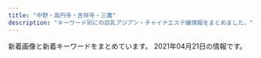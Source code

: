 ```yaml
---
title: "中野・高円寺・吉祥寺・三鷹"
description: "キーワード別にの巨乳アジアン・チャイナエステ嬢情報をまとめました。"
---
```


新着画像と新着キーワードをまとめています。
2021年04月21日の情報です。

<DmmAffiliateIns />
<KeywordTable
  shops={
    [
    {
        "url": "https://aro-flower.com/",
        "name": "Aroma Flower\uff5e\u30a2\u30ed\u30de\u30d5\u30e9\u30ef\u30fc\uff5e",
        "keywords": {
            "E": 11,
            "D": 16,
            "\u80f8": 3,
            "G": 3
        },
        "station": "JR\u963f\u4f50\u30f6\u8c37\u99c5\u5357\u53e3",
        "img_links": [
            "https://aro-flower.com/wp-content/themes/este/img/2.jpg",
            "https://aro-flower.com/wp-content/themes/este/img/5.jpg",
            "https://aro-flower.com/wp-content/themes/este/img/top-img03.png",
            "https://aro-flower.com/wp-content/themes/este/img/1.jpg",
            "https://aro-flower.com/wp-content/uploads/2019/03/srdtyfugih.jpg",
            "https://aro-flower.com/wp-content/themes/este/img/4.jpg",
            "https://aro-flower.com/wp-content/uploads/2020/09/897216908765sa.jpg",
            "https://aro-flower.com/wp-content/uploads/2019/01/sahoaaxsjlklslkla.jpg",
            "https://aro-flower.com/wp-content/uploads/2020/12/3908765sa.jpg",
            "https://aro-flower.com/wp-content/uploads/2020/12/1908765sa.jpg",
            "https://aro-flower.com/wp-content/themes/este/img/3.jpg",
            "https://aro-flower.com/wp-content/uploads/2019/09/wasedrftyguihoj.jpg",
            "https://aro-flower.com/wp-content/themes/este/img/tel.png",
            "https://aro-flower.com/wp-content/uploads/2018/12/tyfugihojska.jpg",
            "https://aro-flower.com/wp-content/themes/este/img/6.jpg",
            "https://aro-flower.com/wp-content/themes/este/img/top-img03b.png",
            "https://aro-flower.com/wp-content/uploads/2019/11/xcvbnmkpojihugy.jpg",
            "https://aro-flower.com/wp-content/themes/este/img/tel01.png",
            "https://aro-flower.com/wp-content/uploads/2020/12/2908765sa.jpg",
            "https://aro-flower.com/wp-content/themes/este/img/top-img01.png"
        ]
    },
    {
        "img_links": [],
        "station": "JR\u837b\u7aaa\u99c5\u5357\u53e3",
        "url": "https://firelady.iest.info/",
        "keywords": {},
        "name": "Candle \uff5e\u30ad\u30e3\u30f3\u30c9\u30eb\uff5e"
    },
    {
        "name": "\u521d\u604b",
        "img_links": [
            "http://www.hanabira.work/img/images/nav_03.png",
            "http://www.hanabira.work/img/02.jpg",
            "http://www.hanabira.work/img/01.jpg",
            "http://www.hanabira.work/img/images/nav_04.png",
            "http://www.hanabira.work/img/images/nav_01.png",
            "http://www.hanabira.work/img/images/nav_05.png",
            "http://www.hanabira.work/img/03.jpg",
            "http://www.hanabira.work/img/images/nav_06.png",
            "http://www.hanabira.work/img/images/nav_02.png"
        ],
        "keywords": {},
        "station": "JR\u9ad8\u5186\u5bfa\u99c5\u5317\u53e3",
        "url": "http://www.hanabira.work/"
    },
    {
        "station": "JR\u897f\u837b\u7aaa\u99c5\u5317\u53e3",
        "url": "http://oil-msg.com/satsuki/",
        "img_links": [
            "http://oil-msg.com/satsuki/images/p-1.jpg",
            "http://oil-msg.com/satsuki/images/special_campaign.jpg",
            "http://oil-msg.com/satsuki/images/p-2.jpg",
            "http://oil-msg.com/satsuki/images/mainImages.jpg",
            "http://oil-msg.com/satsuki/images/price_awaawa-3.png",
            "http://oil-msg.com/satsuki/images/price_oillymph.png",
            "http://oil-msg.com/satsuki/images/copy.jpg",
            "http://oil-msg.com/satsuki/images/p-5.jpg",
            "http://oil-msg.com/satsuki/images/price_awaawa-1.png",
            "http://oil-msg.com/satsuki/images/osirase-1.jpg",
            "http://oil-msg.com/satsuki/images/t-3.png",
            "http://oil-msg.com/satsuki/images/price_awaawa-2.png",
            "http://oil-msg.com/satsuki/images/price_other.png",
            "http://oil-msg.com/satsuki/images/symbol_red.png",
            "http://oil-msg.com/satsuki/images/back.png",
            "http://oil-msg.com/satsuki/images/bnr_restart.jpg",
            "http://oil-msg.com/satsuki/images/p-3.jpg",
            "http://oil-msg.com/satsuki/images/p-6.jpg",
            "http://oil-msg.com/satsuki/images/p-4.jpg",
            "http://oil-msg.com/satsuki/images/campaign.jpg",
            "http://oil-msg.com/satsuki/images/price_awaawa.png",
            "http://oil-msg.com/satsuki/images/osirase.jpg"
        ],
        "name": "\u5f69\u6708",
        "keywords": {}
    },
    {
        "img_links": [],
        "url": "http://aes-heal.com/",
        "keywords": {},
        "station": "\u4e0a\u77f3\u795e\u4e95\u99c5\u5317\u53e3",
        "name": "\u91d1\u306e\u6708"
    },
    {
        "station": "JR\u4e2d\u91ce\u99c5\u5317\u53e3",
        "img_links": [
            "http://www.fuwafuwa-massage.work/img/st29.jpg",
            "http://www.fuwafuwa-massage.work/img/acc4.jpg",
            "http://www.fuwafuwa-massage.work/img/mo.png",
            "http://www.fuwafuwa-massage.work/img/acc3.jpg",
            "http://www.fuwafuwa-massage.work/img/st30.jpg",
            "http://www.fuwafuwa-massage.work/img/head.jpg",
            "http://www.fuwafuwa-massage.work/img/acc1.jpg",
            "http://www.fuwafuwa-massage.work/img/acc2.jpg",
            "http://www.fuwafuwa-massage.work/img/fla.jpg",
            "http://www.fuwafuwa-massage.work/img/botton.jpg"
        ],
        "keywords": {
            "E": 1,
            "D": 1,
            "84": 1,
            "C": 7,
            "86": 1
        },
        "url": "http://www.fuwafuwa-massage.work/",
        "name": "\u3075\u308f\u3075\u308f"
    },
    {
        "img_links": [
            "http://lovelyheart.iest.jp/images/home/index_a.png",
            "http://lovelyheart.iest.jp/images/top_01.png",
            "http://lovelyheart.iest.jp/images/top_flash_02.jpg",
            "http://lovelyheart.iest.jp/images/home/index_d.png",
            "http://lovelyheart.iest.jp/images/top_04.png",
            "http://lovelyheart.iest.jp/images/home/index_06.png",
            "http://lovelyheart.iest.jp/images/staff/staff_010d.jpg",
            "http://lovelyheart.iest.jp/images/home/index_07.png",
            "http://lovelyheart.iest.jp/images/headerParts01.png",
            "http://lovelyheart.iest.jp/images/home/index_09.png",
            "http://lovelyheart.iest.jp/images/top_02.png",
            "http://lovelyheart.iest.jp/images/top/top_04.jpg",
            "http://lovelyheart.iest.jp/images/top/top_02.jpg",
            "http://lovelyheart.iest.jp/images/top/top_06.jpg",
            "http://lovelyheart.iest.jp/images/staff/staff_04d.jpg",
            "http://lovelyheart.iest.jp/images/home/index_15.png",
            "http://lovelyheart.iest.jp/images/top/top_03.jpg",
            "http://lovelyheart.iest.jp/images/top_flash_01.jpg",
            "http://lovelyheart.iest.jp/images/home/index_g.png",
            "http://lovelyheart.iest.jp/images/staff/staff_02d.jpg",
            "http://lovelyheart.iest.jp/images/home/index_tel.png",
            "http://lovelyheart.iest.jp/images/home/top.jpg",
            "http://lovelyheart.iest.jp/images/staff/staff_03.png",
            "http://lovelyheart.iest.jp/images/top/top_01.jpg",
            "http://lovelyheart.iest.jp/images/home/index_11.png",
            "http://lovelyheart.iest.jp/images/staff/staff_01.png",
            "http://lovelyheart.iest.jp/images/staff/staff_09d.jpg",
            "http://lovelyheart.iest.jp/images/home/index_17.png",
            "http://lovelyheart.iest.jp/images/home/campaign_02.jpg",
            "http://lovelyheart.iest.jp/images/home/index_19.png",
            "http://lovelyheart.iest.jp/images/staff/staff_07d.jpg",
            "http://lovelyheart.iest.jp/images/page_top.png",
            "http://lovelyheart.iest.jp/images/home/campaign_01.jpg",
            "http://lovelyheart.iest.jp/images/top/top_08.png",
            "http://lovelyheart.iest.jp/images/home/index_f.png",
            "http://lovelyheart.iest.jp/images/home/index_13.png",
            "http://lovelyheart.iest.jp/images/home/index_14.png",
            "http://lovelyheart.iest.jp/images/home/index_10.png",
            "http://lovelyheart.iest.jp/images/staff/staff_05d.jpg",
            "http://lovelyheart.iest.jp/images/staff/staff_01d.jpg",
            "http://lovelyheart.iest.jp/images/home/index_05.png",
            "http://lovelyheart.iest.jp/images/home/index_01.png",
            "http://lovelyheart.iest.jp/images/top/top_05.jpg",
            "http://lovelyheart.iest.jp/images/home/index_12.png",
            "http://lovelyheart.iest.jp/images/staff/staff_03d.jpg"
        ],
        "url": "http://lovelyheart.iest.jp/",
        "name": "\u30e9\u30d6\u30ea\u30cf\u30fc\u30c8",
        "keywords": {
            "85": 4,
            "C": 1,
            "86": 1,
            "D": 5,
            "84": 1
        },
        "station": "\u6b66\u8535\u95a2\u99c5\u5317\u53e3"
    },
    {
        "url": "http://grace-ogikubo.link/",
        "img_links": [
            "http://grace-ogikubo.link/_src/18502414/wechatimg276.jpg",
            "http://grace-ogikubo.link/_src/18502313/img20160905232432223316.png",
            "http://grace-ogikubo.link/_src/46513781/img20200128123935549821.png",
            "http://grace-ogikubo.link/_src/18502497/img20180515000939360533.png",
            "http://grace-ogikubo.link/_src/39132552/img20200128123935549821.png",
            "http://grace-ogikubo.link/_src/33847581/img20190304223459260987.png",
            "http://grace-ogikubo.link/_src/22326430/sign.png",
            "http://grace-ogikubo.link/_src/18502412/1.jpg",
            "http://grace-ogikubo.link/_src/18502311/img20160905232411911726.png",
            "http://grace-ogikubo.link/_src/46513773/img20191210193133198345.png",
            "http://grace-ogikubo.link/_src/18502283/toho.png",
            "http://grace-ogikubo.link/_src/18502430/slider.jpg",
            "http://grace-ogikubo.link/_src/46513791/img20191210193133198345.png",
            "http://grace-ogikubo.link/_src/18502409/slider1.jpg",
            "http://grace-ogikubo.link/_src/48518203/img20201002172121418956.png",
            "http://grace-ogikubo.link/_src/36050681/img20191009182552057053.png",
            "http://grace-ogikubo.link/_src/33847584/img20180515000939321049.png",
            "http://grace-ogikubo.link/_src/18502327/img20160906032301604001.png",
            "http://grace-ogikubo.link/_src/18502332/sign.png",
            "http://grace-ogikubo.link/_src/49556483/img20201029190543267488.png",
            "http://grace-ogikubo.link/_src/18502257/_dsf0560.jpg",
            "http://grace-ogikubo.link/_src/18502435/img20180514232217540570.png",
            "http://grace-ogikubo.link/_src/18502255/wechatimg584_20190422220534557.jpg",
            "http://grace-ogikubo.link/_src/18502258/_dsf0569.jpg",
            "http://grace-ogikubo.link/_src/33848822/img20190708123951442965.png",
            "http://grace-ogikubo.link/_src/38258161/img20191226185648441738.png",
            "http://grace-ogikubo.link/_src/18502315/img20160905232445224246.png",
            "http://grace-ogikubo.link/_src/46513788/img20180515000939349207.png",
            "http://grace-ogikubo.link/_src/46513792/img20180515000939366224.png",
            "http://grace-ogikubo.link/_src/18502422/img20191001123048353708.png",
            "http://grace-ogikubo.link/_src/33848818/img20190304223459260987.png",
            "http://grace-ogikubo.link/_src/18502416/2.jpg",
            "http://grace-ogikubo.link/_src/46513721/img20180515000939399763.png",
            "http://grace-ogikubo.link/_src/49556469/img20201029190543267488.png",
            "http://grace-ogikubo.link/_src/18502317/img20160905232518927313.png",
            "http://grace-ogikubo.link/_src/18502350/ss1.png",
            "http://grace-ogikubo.link/_src/18502420/img20191001122905775719.png",
            "http://grace-ogikubo.link/_src/18502282/bloc.png",
            "http://grace-ogikubo.link/_src/18502268/sign.png",
            "http://grace-ogikubo.link/_src/18502411/slider3.jpg",
            "http://grace-ogikubo.link/_src/36050696/img20191009182552057053.png",
            "http://grace-ogikubo.link/_src/18502399/img20160907020750279447.png",
            "http://grace-ogikubo.link/_src/18502383/line4.png",
            "http://grace-ogikubo.link/_src/18502410/slider2.jpg",
            "http://grace-ogikubo.link/_src/18502260/gg2.png",
            "http://grace-ogikubo.link/_src/18502254/wechatimg583_20190422220513214.jpg",
            "http://grace-ogikubo.link/_src/18502374/img20160907013313231455.png",
            "http://grace-ogikubo.link/_src/48517942/img20201002172121418956.png",
            "http://grace-ogikubo.link/_src/48517939/img20201002172121373632.png",
            "http://grace-ogikubo.link/_src/18502270/xxxx.png",
            "http://grace-ogikubo.link/_src/18502379/ss3.png",
            "http://grace-ogikubo.link/_src/18502373/img20160907013250266894.png",
            "http://grace-ogikubo.link/_src/18502272/line1.png",
            "http://grace-ogikubo.link/_src/33847588/img20190708123951442965.png",
            "http://grace-ogikubo.link/_src/48518202/img20201002172121373632.png",
            "http://grace-ogikubo.link/_src/18502256/_dsf0551-hdr.jpg",
            "http://grace-ogikubo.link/_src/18502424/img20180520131800398045.png",
            "http://grace-ogikubo.link/_src/51290507/img20210326150646798632.png",
            "http://grace-ogikubo.link/_src/18502372/img20160907013218046305.png",
            "http://grace-ogikubo.link/_src/18502259/gg1.png",
            "http://grace-ogikubo.link/_src/38258164/img20191226185648441738.png",
            "http://grace-ogikubo.link/_src/18502341/sign.png",
            "http://grace-ogikubo.link/_src/46513779/img20180515000939366224.png",
            "http://grace-ogikubo.link/_src/18502375/img20160907013331366028.png",
            "http://grace-ogikubo.link/_src/22329248/img20180515000939399763.png",
            "http://grace-ogikubo.link/_src/18502408/slider4.jpg",
            "http://grace-ogikubo.link/_src/18502284/tel2.png",
            "http://grace-ogikubo.link/_src/18502252/sign.png",
            "http://grace-ogikubo.link/_src/46513734/img20180515000939349207.png",
            "http://grace-ogikubo.link/_src/33848820/img20180515000939321049.png",
            "http://grace-ogikubo.link/_src/18502309/img20160905232400497638.png",
            "http://grace-ogikubo.link/_src/22329262/img20180515003004409500.png"
        ],
        "keywords": {},
        "name": "\u30b0\u30ec\u30fc\u30b9",
        "station": "JR\u837b\u7aaa\u99c5\u5317\u53e3"
    },
    {
        "url": "https://x-aroma.com/",
        "name": "\u30bd\u30d7\u30e9\u30ce",
        "img_links": [],
        "station": "JR\u837b\u7aaa\u99c5\u5357\u53e3",
        "keywords": {}
    },
    {
        "name": "\u30ea\u30e9\u30af\u30bc\u30fc\u30b7\u30e7\u30f3\u83ef",
        "img_links": [
            "http://www.relaxation-hana.xyz/files/004-02.jpg",
            "http://www.relaxation-hana.xyz/files/004-03.jpg",
            "http://www.relaxation-hana.xyz/images/index_sm.png",
            "http://www.relaxation-hana.xyz/files/005.jpg",
            "http://www.relaxation-hana.xyz/files/005-02.jpg",
            "http://www.relaxation-hana.xyz/files/008-03.jpg",
            "http://www.relaxation-hana.xyz/images/btn2.png",
            "http://www.relaxation-hana.xyz/files/006-03.jpg",
            "http://www.relaxation-hana.xyz/files/004.jpg",
            "http://www.relaxation-hana.xyz/files/006-02.jpg",
            "http://www.relaxation-hana.xyz/images/icon_staff.png",
            "http://www.relaxation-hana.xyz/images/mainImg_sub.jpg",
            "http://www.relaxation-hana.xyz/files/007-03.jpg",
            "http://www.relaxation-hana.xyz/files/007-02.jpg",
            "http://www.relaxation-hana.xyz/files/001-02.jpg",
            "http://www.relaxation-hana.xyz/files/008.jpg",
            "http://www.relaxation-hana.xyz/files/006.jpg",
            "http://www.relaxation-hana.xyz/images/icon_top.png",
            "http://www.relaxation-hana.xyz/files/001.jpg",
            "http://www.relaxation-hana.xyz/files/005-03.jpg",
            "http://www.relaxation-hana.xyz/files/007.jpg",
            "http://www.relaxation-hana.xyz/images/icon_tel.png",
            "http://www.relaxation-hana.xyz/files/008-02.jpg",
            "http://www.relaxation-hana.xyz/images/icon_info.png",
            "http://www.relaxation-hana.xyz/files/001-03.jpg"
        ],
        "keywords": {
            "87": 8,
            "85": 8,
            "86": 8,
            "C": 12,
            "D": 12
        },
        "station": "\u6771\u9ad8\u5186\u5bfa\u99c5",
        "url": "http://www.relaxation-hana.xyz/"
    },
    {
        "name": "\u65b0\u53f0\u5317",
        "keywords": {
            "D": 3,
            "C": 12,
            "86": 6,
            "E": 3
        },
        "station": "JR\u9ad8\u5186\u5bfa\u99c5\u5317\u53e3",
        "url": "http://hakanai.tokyo/",
        "img_links": [
            "http://hakanai.tokyo/uploads/200903/1-200Z3144H2605.jpg",
            "http://hakanai.tokyo/uploads/200903/1-200Z3144JG54.jpg",
            "http://hakanai.tokyo/style/images/mobile.jpg",
            "http://hakanai.tokyo/style/images/bj3.png",
            "http://hakanai.tokyo/style/images/room1.jpg",
            "http://hakanai.tokyo/uploads/200703/1-200F3144ZN57.jpg",
            "http://hakanai.tokyo/plus/images/room5.jpg",
            "http://hakanai.tokyo/uploads/210112/1-210112151943312.jpg",
            "http://hakanai.tokyo/uploads/201225/1-2012251A210T8.jpg",
            "http://hakanai.tokyo/uploads/200703/1-200F314511G53.jpg",
            "http://hakanai.tokyo/uploads/201225/1-2012251A2024P.jpg",
            "http://hakanai.tokyo/style/images/room2.jpg",
            "http://hakanai.tokyo/uploads/210112/1-210112161334V9.jpg",
            "http://hakanai.tokyo/uploads/200903/1-200Z3144I92D.jpg",
            "http://hakanai.tokyo/style/images/girl-z2.jpg",
            "http://hakanai.tokyo/uploads/210112/1-210112161346461.jpg",
            "http://hakanai.tokyo/uploads/210112/1-210112151422E5.jpg",
            "http://hakanai.tokyo/style/images/girl-z1.jpg",
            "http://hakanai.tokyo/style/images/end.jpg",
            "http://hakanai.tokyo/uploads/210112/1-21011215202O45.jpg",
            "http://hakanai.tokyo/uploads/210112/1-21011216131CG.jpg",
            "http://hakanai.tokyo/style/images/staff_line.png",
            "http://hakanai.tokyo/style/images/room4.jpg",
            "http://hakanai.tokyo/style/images/top.png",
            "http://hakanai.tokyo/style/images/dt.jpg",
            "http://hakanai.tokyo/style/images/room3.jpg",
            "http://hakanai.tokyo/uploads/201225/1-2012251A14GR.jpg"
        ]
    },
    {
        "img_links": [
            "http://www.es-selene.link/sp/img/ena1.jpg",
            "http://www.es-selene.link/images/mobile.jpg",
            "http://www.es-selene.link/images/staff_t.png",
            "http://www.es-selene.link/sp/images/sys1.jpg",
            "http://www.es-selene.link/sp/img/yuki1.jpg",
            "http://www.es-selene.link/images/sys2.png",
            "http://www.es-selene.link/images/line.png",
            "http://www.es-selene.link/sp/menu/interior.jpg",
            "http://www.es-selene.link/sp/images/head.jpg",
            "http://www.es-selene.link/images/sm.jpg",
            "http://www.es-selene.link/img/yui1.jpg",
            "http://www.es-selene.link/images/int1.png",
            "http://www.es-selene.link/images/int2.png",
            "http://www.es-selene.link/sp/menu/staff.jpg",
            "http://www.es-selene.link/staff/ena.jpg",
            "http://www.es-selene.link/images/news.jpg",
            "http://www.es-selene.link/sp/staff/miki.jpg",
            "http://www.es-selene.link/sp/images/newsb.jpg",
            "http://www.es-selene.link/sp/images/rec2.jpg",
            "http://www.es-selene.link/img/ena1.jpg",
            "http://www.es-selene.link/sp/images/sys3.jpg",
            "http://www.es-selene.link/sp/images/tel.jpg",
            "http://www.es-selene.link/staff/miki.jpg",
            "http://www.es-selene.link/sp/images/sys2.jpg",
            "http://www.es-selene.link/images/ac2.png",
            "http://www.es-selene.link/sp/images/ac2.jpg",
            "http://www.es-selene.link/sp/images/interior_t.jpg",
            "http://www.es-selene.link/sp/staff/sora.jpg",
            "http://www.es-selene.link/images/ac1.png",
            "http://www.es-selene.link/sp/images/sisu_t.jpg",
            "http://www.es-selene.link/staff/sora.jpg",
            "http://www.es-selene.link/sp/staff/aris.jpg",
            "http://www.es-selene.link/sp/images/time.jpg",
            "http://www.es-selene.link/sp/staff/yui.jpg",
            "http://www.es-selene.link/sp/images/news_t.jpg",
            "http://www.es-selene.link/sp/images/int1.jpg",
            "http://www.es-selene.link/sp/images/rec1.jpg",
            "http://www.es-selene.link/sp/images/top.jpg",
            "http://www.es-selene.link/sp/img/sora1.jpg",
            "http://www.es-selene.link/images/interior_t.png",
            "http://www.es-selene.link/sp/images/int2.jpg",
            "http://www.es-selene.link/sp/img/yui1.jpg",
            "http://www.es-selene.link/sp/staff/ena.jpg",
            "http://www.es-selene.link/img/sora1.jpg",
            "http://www.es-selene.link/sp/staff/yuki.jpg",
            "http://www.es-selene.link/sp/images/ac1.jpg",
            "http://www.es-selene.link/sp/images/staff_t.jpg",
            "http://www.es-selene.link/sp/img/miki1.jpg",
            "http://www.es-selene.link/staff/yuki.jpg",
            "http://www.es-selene.link/images/head.jpg",
            "http://www.es-selene.link/sp/images/ameba.jpg",
            "http://www.es-selene.link/sp/img/aris1.jpg",
            "http://www.es-selene.link/img/yuki1.jpg",
            "http://www.es-selene.link/sp/images/footer.jpg",
            "http://www.es-selene.link/sp/images/sys5.jpg",
            "http://www.es-selene.link/img/miki1.jpg",
            "http://www.es-selene.link/img/aris1.jpg",
            "http://www.es-selene.link/sp/menu/top.jpg",
            "http://www.es-selene.link/images/koko_200x40.png",
            "http://www.es-selene.link/images/sys1.png",
            "http://www.es-selene.link/sp/images/sys4.jpg",
            "http://www.es-selene.link/sp/images/pc.jpg",
            "http://www.es-selene.link/staff/yui.jpg",
            "http://www.es-selene.link/staff/aris.jpg"
        ],
        "keywords": {},
        "station": "JR\u6771\u4e2d\u91ce\u99c5\u6771\u53e3",
        "url": "http://www.es-selene.link/",
        "name": "Selene*\u30bb\u30ec\u30fc\u30cd"
    },
    {
        "keywords": {
            "86": 1,
            "85": 1,
            "E": 1,
            "89": 2,
            "D": 1,
            "C": 2
        },
        "img_links": [
            "http://milktea.rankuens.com/css/nav/nav01.png",
            "http://milktea.rankuens.com/css/staff/staff05.png",
            "http://milktea.rankuens.com/css/staff/staff02.png",
            "http://milktea.rankuens.com/css/top01.png",
            "http://milktea.rankuens.com/css/nav/nav05.png",
            "http://milktea.rankuens.com/css/staff/staff05-b.png",
            "http://milktea.rankuens.com/css/staff/staff04.png",
            "http://milktea.rankuens.com/css/staff/staff01.png",
            "http://milktea.rankuens.com/css/nav/nav03.png",
            "http://milktea.rankuens.com/css/nav/nav06.png",
            "http://milktea.rankuens.com/css/nav/nav04.png",
            "http://milktea.rankuens.com/css/nav/nav02.png",
            "http://milktea.rankuens.com/css/tel.png"
        ],
        "url": "http://milktea.rankuens.com/",
        "station": "JR\u9ad8\u5186\u5bfa\u99c5\u5317\u53e3",
        "name": "\u30df\u30eb\u30af\u30c6\u30a3\u30fc"
    },
    {
        "url": "http://cutiehoney.estx.net/",
        "name": "Cutie Honey \uff5e\u30ad\u30e5\u30fc\u30c6\u30a3\u30fc\u30cf\u30cb\u30fc\uff5e",
        "station": "\u897f\u837b\u7aaa\u99c5\u5317\u53e3",
        "img_links": [
            "http://cutiehoney.estx.net/images/new_10.jpg",
            "http://cutiehoney.estx.net/images/s2.jpg",
            "http://cutiehoney.estx.net/staff/1/1.jpg",
            "http://cutiehoney.estx.net/images/s1.jpg",
            "http://cutiehoney.estx.net/images/new_08.jpg",
            "http://cutiehoney.estx.net/staff/2/1.jpg",
            "http://cutiehoney.estx.net/images/staff_08.jpg",
            "http://cutiehoney.estx.net/images/staff_06.jpg",
            "http://cutiehoney.estx.net/images/index_04.jpg",
            "http://cutiehoney.estx.net/images/index_02.jpg",
            "http://cutiehoney.estx.net/images/index_07.jpg",
            "http://cutiehoney.estx.net/staff/3/1.jpg",
            "http://cutiehoney.estx.net/images/index_05.jpg",
            "http://cutiehoney.estx.net/images/s3.jpg",
            "http://cutiehoney.estx.net/images/index_10.jpg",
            "http://cutiehoney.estx.net/images/index_11.jpg"
        ],
        "keywords": {}
    },
    {
        "img_links": [
            "http://suityuka.info/i/images/yuri1.jpg",
            "http://suityuka.info/i/gals/rumi1.jpg",
            "http://suityuka.info/img/miki1.jpg",
            "http://suityuka.info/images/m02.jpg",
            "http://suityuka.info/i/gals/miho1.jpg",
            "http://www.suityuka.info/images/m03.jpg",
            "http://suityuka.info/img/mihoi1.jpg",
            "http://suityuka.info/images/m03.jpg",
            "http://www.suityuka.info/img/yuri1.jpg",
            "http://suityuka.info/img/yuri1.jpg",
            "http://www.suityuka.info/i/images/yuri1.jpg",
            "http://suityuka.info/img/miho1.jpg",
            "http://www.suityuka.info/images/m02.jpg",
            "http://suityuka.info/i/gals/yuri1.jpg",
            "http://www.suityuka.info/img/miho1.jpg",
            "http://suityuka.info/img/rumi1.jpg",
            "http://www.suityuka.info/images/m04.jpg",
            "http://suityuka.info/i/gals/miki1.jpg",
            "http://suityuka.info/images/m04.jpg",
            "http://www.suityuka.info/img/miki1.jpg"
        ],
        "keywords": {
            "89": 6,
            "85": 2,
            "88": 6
        },
        "url": "http://suityuka.info/",
        "station": "\u4e2d\u91ce\u5742\u4e0a\u99c5A1\u53e3",
        "name": "\u6c34\u4e2d\u82b1"
    },
    {
        "station": "\u65b9\u5357\u753a\u99c52\u756a\u51fa\u53e3",
        "url": "https://cc-relax.com/",
        "img_links": [
            "https://cc-relax.com/wp-content/uploads/2020/01/9usyacute.jpg",
            "https://cc-relax.com/wp-content/uploads/2020/01/29081yugcute.jpg",
            "https://cc-relax.com/wp-content/uploads/2020/01/897t21ycute.jpg",
            "https://cc-relax.com/wp-content/themes/este/img/top-img03.png",
            "https://cc-relax.com/wp-content/uploads/2018/12/3122311221cute.jpg",
            "https://cc-relax.com/wp-content/themes/este/img/tel_header.png",
            "https://cc-relax.com/wp-content/themes/este/img/top-img01b.png",
            "https://cc-relax.com/wp-content/themes/este/img/2.jpg",
            "https://cc-relax.com/wp-content/themes/este/img/3.jpg",
            "https://cc-relax.com/wp-content/themes/este/img/4.jpg",
            "https://cc-relax.com/wp-content/uploads/2020/01/2819yucute.jpg",
            "https://cc-relax.com/wp-content/themes/este/img/tel_footer.png",
            "https://cc-relax.com/wp-content/themes/este/img/call.png",
            "https://cc-relax.com/wp-content/themes/este/img/top-img01.png",
            "https://cc-relax.com/wp-content/themes/este/img/top-img01a.png",
            "https://cc-relax.com/wp-content/themes/este/img/top-img04.png",
            "https://cc-relax.com/wp-content/themes/este/img/1.jpg",
            "https://cc-relax.com/wp-content/themes/este/img/top-img02g.png"
        ],
        "keywords": {
            "E": 7,
            "D": 11
        },
        "name": "CUTE"
    },
    {
        "station": "\u65b0\u9ad8\u5186\u5bfa\u99c52\u756a\u51fa\u53e3",
        "url": "https://seitai.tokyo/",
        "keywords": {
            "E": 8
        },
        "img_links": [
            "https://seitai.tokyo/wp-content/themes/este/img/8.jpg",
            "https://seitai.tokyo/wp-content/themes/este/img/7.jpg",
            "https://seitai.tokyo/wp-content/themes/este/img/top-img01.png",
            "https://seitai.tokyo/wp-content/themes/este/img/tel02.png",
            "https://seitai.tokyo/wp-content/themes/este/img/top-img02.png",
            "https://seitai.tokyo/wp-content/themes/este/img/1.jpg",
            "https://seitai.tokyo/wp-content/themes/este/img/tel_header.png",
            "https://seitai.tokyo/wp-content/themes/este/img/tel_footer.png",
            "https://seitai.tokyo/wp-content/uploads/2020/01/sacggihuojpa.jpg",
            "https://seitai.tokyo/wp-content/uploads/2020/01/sertdyfugihoa1.jpg",
            "https://seitai.tokyo/wp-content/themes/este/img/top-img04.png",
            "https://seitai.tokyo/wp-content/themes/este/img/top-img05.png",
            "https://seitai.tokyo/wp-content/themes/este/img/4.jpg",
            "https://seitai.tokyo/wp-content/themes/este/img/5.jpg",
            "https://seitai.tokyo/wp-content/themes/este/img/3.jpg",
            "https://seitai.tokyo/wp-content/themes/este/img/2.jpg",
            "https://seitai.tokyo/wp-content/themes/este/img/top-img03a.png",
            "https://seitai.tokyo/wp-content/themes/este/img/tel.png",
            "https://seitai.tokyo/wp-content/themes/este/img/6.jpg"
        ],
        "name": "\u6e05\u6574\u4f53"
    },
    {
        "station": "\u65b0\u9ad8\u5186\u5bfa\u99c51\u756a\u51fa\u53e3",
        "keywords": {},
        "url": "https://aroma-pure.tyo.cm/",
        "name": "Lotus\u30fb\u30ed\u30fc\u30bf\u30b9",
        "img_links": []
    },
    {
        "station": "JR\u4e2d\u91ce\u99c5\u5317\u53e3",
        "url": "https://sango.tyo.cm/",
        "keywords": {},
        "img_links": [],
        "name": "\u73ca\u745a"
    },
    {
        "name": "\u3089\u304f\u3089\u304f",
        "station": "\u4e2d\u4e95\u99c5\u5357\u53e3",
        "img_links": [
            "http://e-excel.work/images/4.jpg",
            "http://e-excel.work/images/rec1.png",
            "http://e-excel.work/images/news.jpg",
            "http://e-excel.work/img/mio1.jpg",
            "http://e-excel.work/images/rec2.png",
            "http://e-excel.work/images/tel.png",
            "http://e-excel.work/images/mobile.png",
            "http://e-excel.work/images/concept.jpg",
            "http://e-excel.work/images/staff_t.png",
            "http://e-excel.work/images/interior_t.png",
            "http://e-excel.work/images/sys.png",
            "http://e-excel.work/images/int2.png",
            "http://e-excel.work/images/int1.jpg",
            "http://e-excel.work/images/2.jpg",
            "http://e-excel.work/img/yuyu1.jpg",
            "http://e-excel.work/images/1.jpg",
            "http://e-excel.work/images/tr.png",
            "http://e-excel.work/images/head.jpg",
            "http://e-excel.work/img/aoi1.jpg",
            "http://e-excel.work/images/3.jpg",
            "http://e-excel.work/img/rina1.jpg"
        ],
        "url": "http://e-excel.work/",
        "keywords": {}
    },
    {
        "keywords": {
            "87": 5,
            "C": 5,
            "86": 5,
            "D": 5
        },
        "url": "http://f-rlx.xyz/",
        "img_links": [
            "http://f-rlx.xyz/images/index_03.jpg",
            "http://f-rlx.xyz/s/image/nav_cast.png",
            "http://f-rlx.xyz/images/index_27.jpg",
            "http://f-rlx.xyz/images/info.jpg",
            "http://f-rlx.xyz/s/image/nav_hotel.png",
            "http://f-rlx.xyz/images/info_11.jpg",
            "http://f-rlx.xyz/s/images/slider/1.jpg",
            "http://f-rlx.xyz/images/index_16.jpg",
            "http://f-rlx.xyz/images/index_28.jpg",
            "http://f-rlx.xyz/s/images/iphone.png",
            "http://f-rlx.xyz/s/images/t1.jpg",
            "http://f-rlx.xyz/s/images/kanban.jpg",
            "http://f-rlx.xyz/s/image/nav_top.png",
            "http://f-rlx.xyz/images/upload/thumb/740e5dec2ca54806.jpg",
            "http://f-rlx.xyz/s/images/slider/3.jpg",
            "http://f-rlx.xyz/images/index_23.jpg",
            "http://f-rlx.xyz/images/staff_11.jpg",
            "http://f-rlx.xyz/s/images/okubokomachi.jpg",
            "http://f-rlx.xyz/s/uploads/02.jpg",
            "http://f-rlx.xyz/girl/03.jpg",
            "http://f-rlx.xyz/girl/06.jpg",
            "http://f-rlx.xyz/images/upload/thumb/02f5c6f80e764efa.jpg",
            "http://f-rlx.xyz/images/rec_11.jpg",
            "http://f-rlx.xyz/images/upload/thumb/0365bf78f9f1e225.jpg",
            "http://f-rlx.xyz/images/upload/thumb/ca7495be19fbf15b.jpg",
            "http://f-rlx.xyz/s/images/t2.jpg",
            "http://f-rlx.xyz/images/upload/thumb/87360a30af268254.jpg",
            "http://f-rlx.xyz/images/rec.jpg",
            "http://f-rlx.xyz/s/images/service_01.png",
            "http://f-rlx.xyz/images/index_29.jpg",
            "http://f-rlx.xyz/s/image/nav_sys.png",
            "http://f-rlx.xyz/s/image/nav_topics.png",
            "http://f-rlx.xyz/s/images/slider/prev.png",
            "http://f-rlx.xyz/images/upload/thumb/f4775f16c6fc9aa2.jpg",
            "http://f-rlx.xyz/images/upload/thumb/2efa8499992b3a9c.jpg",
            "http://f-rlx.xyz/images/index_07.jpg",
            "http://f-rlx.xyz/images/index_05.jpg",
            "http://f-rlx.xyz/images/index_19.jpg",
            "http://f-rlx.xyz/girl/02.jpg",
            "http://f-rlx.xyz/s/image/nav_manga.png",
            "http://f-rlx.xyz/images/upload/thumb/939a60785cc7a167.jpg",
            "http://f-rlx.xyz/images/upload/thumb/90170edff42fc458.jpg",
            "http://f-rlx.xyz/images/upload/thumb/b5b618087f90a9f8.jpg",
            "http://f-rlx.xyz/s/images/tel.png",
            "http://f-rlx.xyz/images/index_08.jpg",
            "http://f-rlx.xyz/images/index_21.jpg",
            "http://f-rlx.xyz/girl/04.jpg",
            "http://f-rlx.xyz/images/02.jpg",
            "http://f-rlx.xyz/images/index_09.jpg",
            "http://f-rlx.xyz/images/upload/thumb/ce903c0949e659f6.jpg",
            "http://f-rlx.xyz/images/upload/thumb/12c7dee67ce9a3ec.jpg",
            "http://f-rlx.xyz/images/index_12.jpg",
            "http://f-rlx.xyz/images/index_02.jpg",
            "http://f-rlx.xyz/s/images/t3.jpg",
            "http://f-rlx.xyz/s/uploads/06.jpg",
            "http://f-rlx.xyz/images/index_13.jpg",
            "http://f-rlx.xyz/s/images/pc.png",
            "http://f-rlx.xyz/images/index_04.jpg",
            "http://f-rlx.xyz/images/index_26.jpg",
            "http://f-rlx.xyz/images/03.jpg",
            "http://f-rlx.xyz/images/upload/thumb/b40c9bdbc5a67fd9.jpg",
            "http://f-rlx.xyz/s/images/slider/next.png",
            "http://f-rlx.xyz/images/index_01.jpg",
            "http://f-rlx.xyz/images/upload/thumb/612c61f669752eb1.jpg",
            "http://f-rlx.xyz/images/index_06.jpg",
            "http://f-rlx.xyz/images/index_20.jpg",
            "http://f-rlx.xyz/images/index_17.jpg",
            "http://f-rlx.xyz/s/images/t4.jpg",
            "http://f-rlx.xyz/s/images/top_2.jpg",
            "http://f-rlx.xyz/s/images/service_03.png",
            "http://f-rlx.xyz/s/uploads/08.jpg",
            "http://f-rlx.xyz/images/index_15.jpg",
            "http://f-rlx.xyz/images/01.jpg",
            "http://f-rlx.xyz/images/index_10.jpg",
            "http://f-rlx.xyz/images/index_24.jpg"
        ],
        "station": "JR\u9ad8\u5186\u5bfa\u99c5\u5357\u53e3",
        "name": "\u3082\u307f\u30fc\u3086"
    },
    {
        "name": "\u30e9\u30ad\u30e5\u30a2",
        "img_links": [
            "http://lacure.oks.bz/photos/sites/19/2021/01/2021010611082189.jpg",
            "http://lacure.oks.bz/photos/sites/19/2021/01/2021011112261516.jpg",
            "http://lacure.oks.bz/photos/sites/19/2021/01/2021011112261833.jpg",
            "http://lacure.oks.bz/photos/sites/19/2021/01/2021011112261455.jpg",
            "http://lacure.oks.bz/photos/sites/19/2020/06/2020062110315080.jpg",
            "http://lacure.oks.bz/images/room4.jpg",
            "http://lacure.oks.bz/images/room1.jpg",
            "http://lacure.oks.bz/photos/sites/19/2021/01/2021011112261995.jpg",
            "http://lacure.oks.bz/photos/sites/19/2021/01/2021011112393578.jpg",
            "http://lacure.oks.bz/images/s_staff.png",
            "http://lacure.oks.bz/photos/sites/19/2021/01/2021011112261714.jpg",
            "http://lacure.oks.bz/photos/sites/19/2017/06/staff1-e1523757806454.jpg",
            "http://lacure.oks.bz/images/face_bj1.png",
            "http://lacure.oks.bz/images/news.jpg",
            "http://lacure.oks.bz/photos/sites/19/2021/01/2021011112394134.jpg",
            "http://lacure.oks.bz/images/room3.jpg",
            "http://lacure.oks.bz/images/1.jpg",
            "http://lacure.oks.bz/images/m3.jpg",
            "http://lacure.oks.bz/photos/sites/19/2021/01/2021011112261794.jpg",
            "http://lacure.oks.bz/photos/sites/19/2021/01/2021011112261830.jpg",
            "http://lacure.oks.bz/images/room2.jpg",
            "http://lacure.oks.bz/images/pick.jpg",
            "http://lacure.oks.bz/images/face.jpg",
            "http://lacure.oks.bz/images/m4.jpg",
            "http://lacure.oks.bz/photos/sites/19/2021/01/202101111226158.jpg",
            "http://lacure.oks.bz/photos/sites/19/2021/01/2021011112261781.jpg",
            "http://lacure.oks.bz/photos/sites/19/2021/01/202101111226185.jpg",
            "http://lacure.oks.bz/photos/sites/19/2021/01/2021011112261593.jpg",
            "http://lacure.oks.bz/photos/sites/19/2021/01/2021011112443789.jpg",
            "http://lacure.oks.bz/images/m2.jpg",
            "http://lacure.oks.bz/images/top.jpg",
            "http://lacure.oks.bz/photos/sites/19/2021/01/2021011112261964.jpg",
            "http://lacure.oks.bz/images/m1.jpg",
            "http://lacure.oks.bz/images/mobile.jpg",
            "http://lacure.oks.bz/photos/sites/19/2021/01/2021011112261438.jpg"
        ],
        "url": "http://lacure.oks.bz/",
        "keywords": {
            "85": 1,
            "C": 2,
            "D": 1,
            "\u30bb\u30af\u30b7\u30fc": 3,
            "86": 2
        },
        "station": "JR\u837b\u7aaa\u99c5\u5357\u53e3"
    },
    {
        "img_links": [
            "http://heal-rlx.com/scdl/staff/10051.jpg",
            "http://heal-rlx.com/scdl/staff/10031.jpg",
            "http://heal-rlx.com/scdl/staff/10111.jpg",
            "http://heal-rlx.com/scdl/staff/10102.jpg",
            "http://heal-rlx.com/images/access/road2.jpg",
            "http://heal-rlx.com/images/campaign2.jpg",
            "http://heal-rlx.com/images/sptod.png",
            "http://heal-rlx.com/images/rec.jpg",
            "http://heal-rlx.com/images/sptel.png",
            "http://heal-rlx.com/images/access/road4.jpg",
            "http://heal-rlx.com/images/access/road3.jpg",
            "http://heal-rlx.com/scdl/staff/10011.jpg",
            "http://heal-rlx.com/scdl/staff/10132.jpg",
            "http://heal-rlx.com/images/gallery/gallery01.jpg",
            "http://heal-rlx.com/scdl/staff/10122.jpg",
            "http://heal-rlx.com/images/campaign1.jpg",
            "http://heal-rlx.com/images/access/kanban.jpg",
            "http://heal-rlx.com/scdl/staff/10121.jpg",
            "http://heal-rlx.com/scdl/staff/10131.jpg",
            "http://heal-rlx.com/images/access/road1.jpg",
            "http://heal-rlx.com/scdl/staff/10071.jpg",
            "http://heal-rlx.com/images/gallery/gallery02.jpg",
            "http://heal-rlx.com/scdl/staff/10141.jpg",
            "http://heal-rlx.com/scdl/staff/10101.jpg",
            "http://heal-rlx.com/images/gallery/gallery03.jpg",
            "http://heal-rlx.com/images/access/roaddm.png",
            "http://heal-rlx.com/scdl/staff/10041.jpg"
        ],
        "keywords": {
            "\u30bb\u30af\u30b7\u30fc": 1
        },
        "url": "http://heal-rlx.com/",
        "station": "JR\u4e2d\u91ce\u99c5\u5357\u53e3",
        "name": "Angelica\u30fb\u30a2\u30f3\u30b8\u30a7\u30ea\u30ab"
    },
    {
        "station": "\u91ce\u65b9\u99c5\u5357\u53e3",
        "keywords": {
            "E": 4,
            "D": 11
        },
        "name": "\u6c34\u6676\u5bae-\u3059\u3044\u3057\u3087\u3046\u304d\u3085\u3046-",
        "img_links": [
            "https://su-rinpa.tokyo/wp-content/themes/este/img/top-img02.png",
            "https://su-rinpa.tokyo/wp-content/uploads/2019/11/saaaaaaajksa.jpg",
            "https://su-rinpa.tokyo/wp-content/themes/este/img/2.jpg",
            "https://su-rinpa.tokyo/wp-content/themes/este/img/tel.png",
            "https://su-rinpa.tokyo/wp-content/themes/este/img/3.jpg",
            "https://su-rinpa.tokyo/wp-content/uploads/2019/11/8sakjhasasa.jpg",
            "https://su-rinpa.tokyo/wp-content/themes/este/img/1.jpg",
            "https://su-rinpa.tokyo/wp-content/themes/este/img/top-img01.png",
            "https://su-rinpa.tokyo/wp-content/themes/este/img/top-img04.png",
            "https://su-rinpa.tokyo/wp-content/uploads/2019/11/satuysa.jpg",
            "https://su-rinpa.tokyo/wp-content/themes/este/img/4.jpg",
            "https://su-rinpa.tokyo/wp-content/uploads/2019/11/8sauika.jpg",
            "https://su-rinpa.tokyo/wp-content/themes/este/img/tel01.png"
        ],
        "url": "https://su-rinpa.tokyo/"
    },
    {
        "img_links": [
            "http://relaxbest.net/staffPhoto/s20200904172838.jpg",
            "http://relaxbest.net/staffPhoto/s20200804090123.jpg",
            "http://relaxbest.net/js/sliderLine/slide_next.png",
            "http://relaxbest.net/uploadfiles/images/campaignRelaxbest3.jpg",
            "http://relaxbest.net/staffPhoto/s20200202033738.jpg",
            "http://relaxbest.net/staffPhoto/s20210212144336.jpg",
            "http://relaxbest.net/staffPhoto/b20200202033738.jpg",
            "http://relaxbest.net/staffPhoto/b20200904172838.jpg",
            "http://relaxbest.net/images/store/03.jpg",
            "http://relaxbest.net/images/store/04.jpg",
            "http://relaxbest.net/staffPhoto/b20200804090123.jpg",
            "http://relaxbest.net/images/store/05.jpg",
            "http://relaxbest.net/images/returnBtn.png",
            "http://relaxbest.net/images/store/01.jpg",
            "http://relaxbest.net/images/store/02.jpg",
            "http://relaxbest.net/staffPhoto/b20210212144336.jpg",
            "http://relaxbest.net/js/sliderLine/slide_prev.png"
        ],
        "keywords": {
            "84": 1
        },
        "url": "http://relaxbest.net",
        "name": "\u7965\u60a6 \u3057\u3087\u3046\u3048\u3064",
        "station": "\u9dfa\u30ce\u5bae\u99c5\u5317\u53e3"
    },
    {
        "url": "http://relax-free.info/rose/",
        "img_links": [
            "http://relax-free.info/rose/images/s9.jpg",
            "http://relax-free.info/rose/images/bill1.jpg",
            "http://relax-free.info/rose/images/s11.jpg",
            "http://relax-free.info/rose/images/t2.jpg",
            "http://relax-free.info/rose/images/bill3.jpg",
            "http://relax-free.info/rose/images/s10.jpg",
            "http://relax-free.info/rose/images/bar-greeting.png",
            "http://relax-free.info/rose/images/bill4.jpg",
            "http://relax-free.info/rose/images/bill5.jpg",
            "http://relax-free.info/rose/images/bill2.jpg",
            "http://relax-free.info/rose/images/t1.jpg",
            "http://relax-free.info/rose/images/bar-sejutu.png",
            "http://relax-free.info/rose/images/s12.jpg",
            "http://relax-free.info/rose/images/t4.jpg",
            "http://relax-free.info/rose/images/t3.jpg"
        ],
        "station": "JR\u6771\u4e2d\u91ce\u99c5\u897f\u53e3",
        "name": "\u30ed\u30fc\u30ba",
        "keywords": {
            "C": 1
        }
    },
    {
        "name": "\u6fc0\u5b89\u7f8e\u4eba",
        "keywords": {
            "90": 12,
            "88": 4,
            "C": 14,
            "89": 12,
            "\u80f8": 1
        },
        "station": "JR\u4e2d\u91ce\u99c5\u5317\u53e3",
        "img_links": [
            "http://happy.esnavi.work/mobile.jpg",
            "http://happy.esnavi.work/room1.jpg",
            "http://happy.esnavi.work/2/uploadimg/1591884128.jpeg",
            "http://happy.esnavi.work/2/uploadimg/1592489482.jpeg",
            "http://happy.esnavi.work/2/uploadimg/1591883779.jpeg",
            "http://happy.esnavi.work/room3.jpg",
            "http://happy.esnavi.work/room4.jpg",
            "http://happy.esnavi.work/2/uploadimg/1592499472.jpeg",
            "http://happy.esnavi.work/2/uploadimg/1593433507.jpeg",
            "http://happy.esnavi.work/top.jpg",
            "http://happy.esnavi.work/room2.jpg",
            "http://happy.esnavi.work/2/uploadimg/1595870725.jpeg",
            "http://happy.esnavi.work/2/uploadimg/1618490450.jpeg"
        ],
        "url": "http://happy.esnavi.work/"
    },
    {
        "keywords": {},
        "img_links": [
            "http://www.e-himawari.work/images/int2.jpg",
            "http://www.e-himawari.work/images/head.jpg",
            "http://www.e-himawari.work/images/2.jpg",
            "http://www.e-himawari.work/images/up.png",
            "http://www.e-himawari.work/images/sys.jpg",
            "http://www.e-himawari.work/images/staff_t.jpg",
            "http://www.e-himawari.work/images/news.jpg",
            "http://www.e-himawari.work/img/ayumi3.jpg",
            "http://www.e-himawari.work/images/1.jpg",
            "http://www.e-himawari.work/img/kina2.jpg",
            "http://www.e-himawari.work/img/yuka1.jpg",
            "http://www.e-himawari.work/images/mobile.jpg",
            "http://www.e-himawari.work/images/4.jpg",
            "http://www.e-himawari.work/img/momo1.jpg",
            "http://www.e-himawari.work/img/yui1.jpg",
            "http://www.e-himawari.work/img/ayumi2.jpg",
            "http://www.e-himawari.work/images/ta.jpg",
            "http://www.e-himawari.work/images/tel.jpg",
            "http://www.e-himawari.work/images/int1.jpg",
            "http://www.e-himawari.work/images/7.jpg",
            "http://www.e-himawari.work/img/nana1.jpg",
            "http://www.e-himawari.work/images/rec1.jpg",
            "http://www.e-himawari.work/images/rec2.jpg",
            "http://www.e-himawari.work/img/ai3.jpg",
            "http://www.e-himawari.work/images/3.jpg",
            "http://www.e-himawari.work/img/ai1.jpg",
            "http://www.e-himawari.work/images/interior_t.jpg",
            "http://www.e-himawari.work/images/6.jpg",
            "http://www.e-himawari.work/img/yuka2.jpg",
            "http://www.e-himawari.work/images/5.jpg",
            "http://www.e-himawari.work/img/ai2.jpg",
            "http://www.e-himawari.work/img/ayumi1.jpg",
            "http://www.e-himawari.work/img/yui2.jpg",
            "http://www.e-himawari.work/img/momo2.jpg",
            "http://www.e-himawari.work/img/kina3.jpg",
            "http://www.e-himawari.work/img/kina1.jpg"
        ],
        "url": "http://www.e-himawari.work/",
        "station": "JR\u837b\u7aaa\u99c5\u5357\u53e3",
        "name": "\u6c34\u8272"
    },
    {
        "url": "http://lh.estx.net/",
        "name": "Love Honey \uff5e\u30e9\u30d6\u30fb\u30cf\u30cb\u30fc\uff5e",
        "img_links": [
            "http://lh.estx.net/images/index_19.png",
            "http://lh.estx.net/images/index_15.png",
            "http://lh.estx.net/images/index_05.png",
            "http://lh.estx.net/images/index_06.png",
            "http://lh.estx.net/staff/1.jpg",
            "http://lh.estx.net/images/index_02.png",
            "http://lh.estx.net/images/index_13.png",
            "http://lh.estx.net/images/index2_10.png",
            "http://lh.estx.net/images/staff_11.png",
            "http://lh.estx.net/images/index_08.png",
            "http://lh.estx.net/staff/2.jpg",
            "http://lh.estx.net/images/index_09.png",
            "http://lh.estx.net/images/index_07.png",
            "http://lh.estx.net/staff/4.jpg",
            "http://lh.estx.net/images/index_04.png",
            "http://lh.estx.net/images/index_11.png",
            "http://lh.estx.net/images/index_10.png",
            "http://lh.estx.net/images/index_16.png",
            "http://lh.estx.net/staff/3.jpg",
            "http://lh.estx.net/images/index_17.png"
        ],
        "station": "JR\u897f\u837b\u7aaa\u99c5\u5317\u53e3",
        "keywords": {}
    },
    {
        "img_links": [
            "http://e-mira.net/_src/18381246/navi_15.png",
            "http://e-mira.net/_src/25639975/navi_14.png",
            "http://e-mira.net/_src/18381307/footer_02.png",
            "http://e-mira.net/_src/18381660/footer_05.png",
            "http://e-mira.net/_src/18381333/unnamed_20180612172938653.jpg",
            "http://e-mira.net/_src/53568963/navi_14.png",
            "http://e-mira.net/_src/18381687/profile_05.png",
            "http://e-mira.net/_src/18381071/navi_15.png",
            "http://e-mira.net/_src/32345527/smartselect_20190726-192136_wechat.jpg",
            "http://e-mira.net/_src/18381342/footer_02.png",
            "http://e-mira.net/_src/18381330/navi_10.png",
            "http://e-mira.net/_src/18381589/footer_04.png",
            "http://e-mira.net/_src/25639987/sign.png",
            "http://e-mira.net/_src/23056975/unnamed_%281%29.jpg",
            "http://e-mira.net/_src/25639973/navi_13.png",
            "http://e-mira.net/_src/18381331/navi_10.png",
            "http://e-mira.net/_src/18381451/footer_06.png",
            "http://e-mira.net/_src/18381499/navi_13.png",
            "http://e-mira.net/_src/18381719/ac1.png",
            "http://e-mira.net/_src/18381363/navi_15.png",
            "http://e-mira.net/_src/18381497/navi_12.png",
            "http://e-mira.net/_src/19173124/wechatimg705.jpg",
            "http://e-mira.net/_src/18381477/profile_05.png",
            "http://e-mira.net/_src/18381740/wechatimg16.jpg",
            "http://e-mira.net/_src/18381443/sign.png",
            "http://e-mira.net/_src/53568966/navi_13.png",
            "http://e-mira.net/_src/18381401/navi_10.png",
            "http://e-mira.net/_src/18381591/footer_06.png",
            "http://e-mira.net/_src/53568960/navi_10.png",
            "http://e-mira.net/_src/18381193/navi_11.png",
            "http://e-mira.net/_src/18381391/navi_11.png",
            "http://e-mira.net/_src/18381688/sign.png",
            "http://e-mira.net/_src/18381396/navi_14.png",
            "http://e-mira.net/_src/18381602/navi_12.png",
            "http://e-mira.net/_src/18381311/footer_06.png",
            "http://e-mira.net/_src/18381064/navi_11.png",
            "http://e-mira.net/_src/18381623/footer_03.png",
            "http://e-mira.net/_src/18381571/navi_14.png",
            "http://e-mira.net/_src/18381355/navi_11.png",
            "http://e-mira.net/_src/18381243/navi_14.png",
            "http://e-mira.net/_src/18381390/navi_11.png",
            "http://e-mira.net/_src/18381304/sign.png",
            "http://e-mira.net/_src/18381288/navi_10.png",
            "http://e-mira.net/_src/18381106/navi_12.png",
            "http://e-mira.net/_src/18381521/footer_06.png",
            "http://e-mira.net/_src/39651631/wechatimg50.jpg",
            "http://e-mira.net/_src/18381207/line2.png",
            "http://e-mira.net/_src/18381248/navi_10.png",
            "http://e-mira.net/_src/18381266/footer_03.png",
            "http://e-mira.net/_src/18381092/footer_05.png",
            "http://e-mira.net/_src/18381231/sign.png",
            "http://e-mira.net/_src/25639986/profile_05.png",
            "http://e-mira.net/_src/18381463/navi_12.png",
            "http://e-mira.net/_src/18381708/qr.png",
            "http://e-mira.net/_src/18381427/navi_12.png",
            "http://e-mira.net/_src/18381153/navi_13.png",
            "http://e-mira.net/_src/18381683/wechatimg233.jpg",
            "http://e-mira.net/_src/18381149/navi_11.png",
            "http://e-mira.net/_src/18381567/navi_12.png",
            "http://e-mira.net/_src/18381504/navi_15.png",
            "http://e-mira.net/_src/18381187/sign.png",
            "http://e-mira.net/_src/18381498/navi_12.png",
            "http://e-mira.net/_src/25639971/navi_12.png",
            "http://e-mira.net/_src/18381618/sign.png",
            "http://e-mira.net/_src/18381584/sign.png",
            "http://e-mira.net/_src/18381378/footer_03.png",
            "http://e-mira.net/_src/53568969/navi_11.png",
            "http://e-mira.net/_src/18381465/navi_13.png",
            "http://e-mira.net/_src/18381247/navi_10.png",
            "http://e-mira.net/_src/18381322/navi_12.png",
            "http://e-mira.net/_src/18381321/navi_11.png",
            "http://e-mira.net/_src/18381309/footer_04.png",
            "http://e-mira.net/_src/18381652/profile_05.png",
            "http://e-mira.net/_src/18381645/navi_10.png",
            "http://e-mira.net/_src/18381245/navi_15.png",
            "http://e-mira.net/_src/18381568/navi_12.png",
            "http://e-mira.net/_src/21452882/wechatimg108.jpg",
            "http://e-mira.net/_src/18381467/navi_14.png",
            "http://e-mira.net/_src/18381139/footer_06.png",
            "http://e-mira.net/_src/18381320/navi_11.png",
            "http://e-mira.net/_src/18381501/navi_14.png",
            "http://e-mira.net/_src/18381692/footer_02.png",
            "http://e-mira.net/_src/18381240/navi_12.png",
            "http://e-mira.net/_src/18381469/navi_15.png",
            "http://e-mira.net/_src/18381600/navi_11.png",
            "http://e-mira.net/_src/53568959/navi_10.png",
            "http://e-mira.net/_src/53569041/wechatimg1144.jpg",
            "http://e-mira.net/_src/25639988/sign.png",
            "http://e-mira.net/_src/18381565/navi_11.png",
            "http://e-mira.net/_src/18381617/profile_05.png",
            "http://e-mira.net/_src/18381673/navi_12.png",
            "http://e-mira.net/_src/18381574/navi_15.png",
            "http://e-mira.net/_src/18381706/backback_03.png",
            "http://e-mira.net/_src/18381226/footer_04.png",
            "http://e-mira.net/_src/18381487/footer_07.png",
            "http://e-mira.net/_src/18381639/navi_13.png",
            "http://e-mira.net/_src/18381520/footer_05.png",
            "http://e-mira.net/_src/25639996/footer_07.png",
            "http://e-mira.net/_src/18381070/navi_14.png",
            "http://e-mira.net/_src/18381154/navi_14.png",
            "http://e-mira.net/_src/18381432/navi_14.png",
            "http://e-mira.net/_src/18381658/footer_03.png",
            "http://e-mira.net/_src/18381447/footer_02.png",
            "http://e-mira.net/_src/18381677/navi_14.png",
            "http://e-mira.net/_src/18381203/navi_10.png",
            "http://e-mira.net/_src/18381392/navi_12.png",
            "http://e-mira.net/_src/18381073/navi_10.png",
            "http://e-mira.net/_src/18381292/line2.png",
            "http://e-mira.net/_src/18381587/footer_02.png",
            "http://e-mira.net/_src/18381524/sign.png",
            "http://e-mira.net/_src/18381397/navi_14.png",
            "http://e-mira.net/_src/18381572/navi_14.png",
            "http://e-mira.net/_src/18381384/sign.png",
            "http://e-mira.net/_src/18381705/sign.png",
            "http://e-mira.net/_src/18381282/navi_13.png",
            "http://e-mira.net/_src/18381075/line.png",
            "http://e-mira.net/_src/18381107/navi_13.png",
            "http://e-mira.net/_src/18381278/navi_11.png",
            "http://e-mira.net/_src/18381067/navi_13.png",
            "http://e-mira.net/_src/25639969/navi_11.png",
            "http://e-mira.net/_src/18381151/navi_12.png",
            "http://e-mira.net/_src/18381454/sign.png",
            "http://e-mira.net/_src/18381393/navi_12.png",
            "http://e-mira.net/_src/18381723/ac3.png",
            "http://e-mira.net/_src/18381269/footer_06.png",
            "http://e-mira.net/_src/19217814/wechatimg230.jpg",
            "http://e-mira.net/_src/53568984/footer_05.png",
            "http://e-mira.net/_src/18381664/sign.png",
            "http://e-mira.net/_src/18381721/ac2.png",
            "http://e-mira.net/_src/18381414/footer_04.png",
            "http://e-mira.net/_src/18381337/profile_05.png",
            "http://e-mira.net/_src/18381224/footer_02.png",
            "http://e-mira.net/_src/25639981/wechatimg156_20201124112344134.jpg",
            "http://e-mira.net/_src/18381430/navi_13.png",
            "http://e-mira.net/_src/18381310/footer_05.png",
            "http://e-mira.net/_src/25639998/sign.png",
            "http://e-mira.net/_src/18381452/footer_07.png",
            "http://e-mira.net/_src/54747010/wechatimg1143.jpg",
            "http://e-mira.net/_src/25639979/navi_10.png",
            "http://e-mira.net/_src/18381229/footer_07.png",
            "http://e-mira.net/_src/18381610/navi_10.png",
            "http://e-mira.net/_src/53569008/wechatimg152.jpg",
            "http://e-mira.net/_src/18381347/footer_07.png",
            "http://e-mira.net/_src/18381783/wechatimg232.jpg",
            "http://e-mira.net/_src/18381400/navi_10.png",
            "http://e-mira.net/_src/18381380/footer_05.png",
            "http://e-mira.net/_src/18381374/sign.png",
            "http://e-mira.net/_src/18381646/navi_10.png",
            "http://e-mira.net/_src/18381626/footer_06.png",
            "http://e-mira.net/_src/18381148/navi_11.png",
            "http://e-mira.net/_src/18381346/footer_06.png",
            "http://e-mira.net/_src/18381177/sign.png",
            "http://e-mira.net/_src/18381265/footer_02.png",
            "http://e-mira.net/_src/18381500/navi_13.png",
            "http://e-mira.net/_src/18381063/navi_11.png",
            "http://e-mira.net/_src/53568967/navi_12.png",
            "http://e-mira.net/_src/18381155/navi_14.png",
            "http://e-mira.net/_src/18381514/sign.png",
            "http://e-mira.net/_src/18381114/navi_10.png",
            "http://e-mira.net/_src/18381659/footer_04.png",
            "http://e-mira.net/_src/18381679/navi_15.png",
            "http://e-mira.net/_src/18381150/navi_12.png",
            "http://e-mira.net/_src/18381604/navi_13.png",
            "http://e-mira.net/_src/18381450/footer_05.png",
            "http://e-mira.net/_src/18381468/navi_15.png",
            "http://e-mira.net/_src/18381283/navi_13.png",
            "http://e-mira.net/_src/18381272/sign.png",
            "http://e-mira.net/_src/18381512/profile_05.png",
            "http://e-mira.net/_src/18381448/footer_03.png",
            "http://e-mira.net/_src/18381582/profile_05.png",
            "http://e-mira.net/_src/18381381/footer_06.png",
            "http://e-mira.net/_src/18381425/navi_11.png",
            "http://e-mira.net/_src/18381110/navi_14.png",
            "http://e-mira.net/_src/18381674/navi_13.png",
            "http://e-mira.net/_src/44386546/smartselect_20190726-192136_wechat.jpg",
            "http://e-mira.net/_src/18381594/sign.png",
            "http://e-mira.net/_src/18381089/footer_02.png",
            "http://e-mira.net/_src/18381643/navi_15.png",
            "http://e-mira.net/_src/54747000/wechatimg1143.jpg",
            "http://e-mira.net/_src/25639995/footer_06.png",
            "http://e-mira.net/_src/25639972/navi_13.png",
            "http://e-mira.net/_src/18381648/wechatimg329.jpg",
            "http://e-mira.net/_src/21452507/wechatimg232.jpg",
            "http://e-mira.net/_src/18381464/navi_13.png",
            "http://e-mira.net/_src/18381635/navi_11.png",
            "http://e-mira.net/_src/18381359/navi_13.png",
            "http://e-mira.net/_src/32450222/unnamed_20180612172938653.jpg",
            "http://e-mira.net/_src/18381696/footer_06.png",
            "http://e-mira.net/_src/18381358/navi_12.png",
            "http://e-mira.net/_src/18381641/navi_14.png",
            "http://e-mira.net/_src/18381377/footer_02.png",
            "http://e-mira.net/_src/18381132/sign.png",
            "http://e-mira.net/_src/18381654/sign.png",
            "http://e-mira.net/_src/18381185/footer_07.png",
            "http://e-mira.net/_src/18381372/profile_05.png",
            "http://e-mira.net/_src/18381788/wechatimg329.jpg",
            "http://e-mira.net/_src/18381379/footer_04.png",
            "http://e-mira.net/_src/18381157/navi_15.png",
            "http://e-mira.net/_src/18381103/navi_11.png",
            "http://e-mira.net/_src/18381323/navi_12.png",
            "http://e-mira.net/_src/18381636/navi_11.png",
            "http://e-mira.net/_src/18381362/navi_14.png",
            "http://e-mira.net/_src/18381629/sign.png",
            "http://e-mira.net/_src/18381699/sign.png",
            "http://e-mira.net/_src/18381197/navi_13.png",
            "http://e-mira.net/_src/18381601/navi_11.png",
            "http://e-mira.net/_src/18381622/footer_02.png",
            "http://e-mira.net/_src/18381466/navi_14.png",
            "http://e-mira.net/_src/18381697/footer_07.png",
            "http://e-mira.net/_src/18381395/navi_13.png",
            "http://e-mira.net/_src/18381495/navi_11.png",
            "http://e-mira.net/_src/18381308/footer_03.png",
            "http://e-mira.net/_src/18381473/wechatimg1144.jpg",
            "http://e-mira.net/_src/18381142/sign.png",
            "http://e-mira.net/_src/18381327/navi_14.png",
            "http://e-mira.net/_src/18381478/sign.png",
            "http://e-mira.net/_src/18381588/footer_03.png",
            "http://e-mira.net/_src/18381112/navi_15.png",
            "http://e-mira.net/_src/18381695/footer_05.png",
            "http://e-mira.net/_src/18381326/navi_14.png",
            "http://e-mira.net/_src/53568989/sign.png",
            "http://e-mira.net/_src/53568983/footer_06.png",
            "http://e-mira.net/_src/54747009/wechatimg1144.jpg",
            "http://e-mira.net/_src/18381225/footer_03.png",
            "http://e-mira.net/_src/18381394/navi_13.png",
            "http://e-mira.net/_src/18381502/navi_14.png",
            "http://e-mira.net/_src/18381644/navi_15.png",
            "http://e-mira.net/_src/18381489/sign.png",
            "http://e-mira.net/_src/18381262/sign.png",
            "http://e-mira.net/_src/18381496/navi_11.png",
            "http://e-mira.net/_src/18381461/navi_11.png",
            "http://e-mira.net/_src/18381462/navi_12.png",
            "http://e-mira.net/_src/18381285/navi_14.png",
            "http://e-mira.net/_src/18381519/footer_04.png",
            "http://e-mira.net/_src/18381366/navi_10.png",
            "http://e-mira.net/_src/18381228/footer_06.png",
            "http://e-mira.net/_src/18381368/smartselect_20190726-192136_wechat.jpg",
            "http://e-mira.net/_src/18381238/navi_11.png",
            "http://e-mira.net/_src/18381077/line.png",
            "http://e-mira.net/_src/18381608/navi_15.png",
            "http://e-mira.net/_src/18381156/navi_15.png",
            "http://e-mira.net/_src/18381201/navi_15.png",
            "http://e-mira.net/_src/18381345/footer_05.png",
            "http://e-mira.net/_src/18381339/sign.png",
            "http://e-mira.net/_src/18381312/footer_07.png",
            "http://e-mira.net/_src/18381575/navi_10.png",
            "http://e-mira.net/_src/18381508/wechatimg1143.jpg",
            "http://e-mira.net/_src/18381570/navi_13.png",
            "http://e-mira.net/_src/18381209/line2.png",
            "http://e-mira.net/_src/18381583/sign.png",
            "http://e-mira.net/_src/18381611/navi_10.png",
            "http://e-mira.net/_src/18381227/footer_05.png",
            "http://e-mira.net/_src/18381607/navi_14.png",
            "http://e-mira.net/_src/18381158/navi_10.png",
            "http://e-mira.net/_src/18381613/wechatimg705.jpg",
            "http://e-mira.net/_src/18381431/navi_14.png",
            "http://e-mira.net/_src/18381289/navi_10.png",
            "http://e-mira.net/_src/53568985/footer_04.png",
            "http://e-mira.net/_src/18381449/footer_04.png",
            "http://e-mira.net/_src/18381382/footer_07.png",
            "http://e-mira.net/_src/18381094/footer_07.png",
            "http://e-mira.net/_src/18381364/navi_15.png",
            "http://e-mira.net/_src/18381328/navi_15.png",
            "http://e-mira.net/_src/18381460/navi_11.png",
            "http://e-mira.net/_src/18381181/footer_03.png",
            "http://e-mira.net/_src/18381072/navi_15.png",
            "http://e-mira.net/_src/53568948/wechatimg1020.jpg",
            "http://e-mira.net/_src/18381356/navi_11.png",
            "http://e-mira.net/_src/18381605/navi_13.png",
            "http://e-mira.net/_src/53568961/navi_15.png",
            "http://e-mira.net/_src/18381638/navi_12.png",
            "http://e-mira.net/_src/25639976/navi_15.png",
            "http://e-mira.net/_src/18381202/navi_15.png",
            "http://e-mira.net/_src/18381349/sign.png",
            "http://e-mira.net/_src/18381184/footer_06.png",
            "http://e-mira.net/_src/18381470/navi_10.png",
            "http://e-mira.net/_src/18381270/footer_07.png",
            "http://e-mira.net/_src/18381136/footer_03.png",
            "http://e-mira.net/_src/18381138/footer_05.png",
            "http://e-mira.net/_src/18381241/navi_13.png",
            "http://e-mira.net/_src/18381137/footer_04.png",
            "http://e-mira.net/_src/18381513/sign.png",
            "http://e-mira.net/_src/18381180/footer_02.png",
            "http://e-mira.net/_src/53569034/wechatimg50.jpg",
            "http://e-mira.net/_src/18381069/navi_14.png",
            "http://e-mira.net/_src/18381609/navi_15.png",
            "http://e-mira.net/_src/18381417/footer_07.png",
            "http://e-mira.net/_src/18381182/footer_04.png",
            "http://e-mira.net/_src/18381090/footer_03.png",
            "http://e-mira.net/_src/18381518/footer_03.png",
            "http://e-mira.net/_src/18381436/navi_10.png",
            "http://e-mira.net/_src/18381407/profile_05.png",
            "http://e-mira.net/_src/53568982/footer_07.png",
            "http://e-mira.net/_src/18381619/sign.png",
            "http://e-mira.net/_src/18381195/navi_12.png",
            "http://e-mira.net/_src/18381268/footer_05.png",
            "http://e-mira.net/_src/18381671/navi_11.png",
            "http://e-mira.net/_src/18381403/wechatimg50.jpg",
            "http://e-mira.net/_src/25639992/footer_03.png",
            "http://e-mira.net/_src/18381199/navi_14.png",
            "http://e-mira.net/_src/18381590/footer_05.png",
            "http://e-mira.net/_src/18381627/footer_07.png",
            "http://e-mira.net/_src/18381484/footer_04.png",
            "http://e-mira.net/_src/18381569/navi_13.png",
            "http://e-mira.net/_src/18381329/navi_15.png",
            "http://e-mira.net/_src/25639978/navi_10.png",
            "http://e-mira.net/_src/18381105/navi_12.png",
            "http://e-mira.net/_src/25639968/navi_11.png",
            "http://e-mira.net/_src/44478269/wechatimg152.jpg",
            "http://e-mira.net/_src/18381200/navi_14.png",
            "http://e-mira.net/_src/18381279/navi_11.png",
            "http://e-mira.net/_src/18381361/navi_14.png",
            "http://e-mira.net/_src/53568986/footer_03.png",
            "http://e-mira.net/_src/18381159/navi_10.png",
            "http://e-mira.net/_src/18381412/footer_02.png",
            "http://e-mira.net/_src/25639993/footer_04.png",
            "http://e-mira.net/_src/25639974/navi_14.png",
            "http://e-mira.net/_src/18381242/navi_13.png",
            "http://e-mira.net/_src/18381221/sign.png",
            "http://e-mira.net/_src/18381119/line2.png",
            "http://e-mira.net/_src/18381506/navi_10.png",
            "http://e-mira.net/_src/18381653/sign.png",
            "http://e-mira.net/_src/18381408/sign.png",
            "http://e-mira.net/_src/18381444/sign.png",
            "http://e-mira.net/_src/18381680/navi_10.png",
            "http://e-mira.net/_src/53568977/profile_05.png",
            "http://e-mira.net/_src/18381711/img20190616221341454274.jpg",
            "http://e-mira.net/_src/31433038/wechatimg98.jpg",
            "http://e-mira.net/_src/18381344/footer_04.png",
            "http://e-mira.net/_src/18381640/navi_13.png",
            "http://e-mira.net/_src/18381681/navi_10.png",
            "http://e-mira.net/_src/18381068/navi_13.png",
            "http://e-mira.net/_src/18381324/navi_13.png",
            "http://e-mira.net/_src/18381360/navi_13.png",
            "http://e-mira.net/_src/18381284/navi_14.png",
            "http://e-mira.net/_src/18381426/navi_11.png",
            "http://e-mira.net/_src/53568962/navi_15.png",
            "http://e-mira.net/_src/18381286/navi_15.png",
            "http://e-mira.net/_src/18381442/profile_05.png",
            "http://e-mira.net/_src/18381676/navi_14.png",
            "http://e-mira.net/_src/18381678/navi_15.png",
            "http://e-mira.net/_src/53569010/wechatimg156_20201124112344134.jpg",
            "http://e-mira.net/_src/49954707/wechatimg150.jpg",
            "http://e-mira.net/_src/18381280/navi_12.png",
            "http://e-mira.net/_src/18381603/navi_12.png",
            "http://e-mira.net/_src/18381429/navi_13.png",
            "http://e-mira.net/_src/18381428/navi_12.png",
            "http://e-mira.net/_src/18381675/navi_13.png",
            "http://e-mira.net/_src/18381471/navi_10.png",
            "http://e-mira.net/_src/18381399/navi_15.png",
            "http://e-mira.net/_src/18381135/footer_02.png",
            "http://e-mira.net/_src/18381576/navi_10.png",
            "http://e-mira.net/_src/18381152/navi_13.png",
            "http://e-mira.net/_src/18381086/2ngh288160_5j9_anv8160kns5d6024f.jpg",
            "http://e-mira.net/_src/18381657/footer_02.png",
            "http://e-mira.net/_src/18381505/navi_10.png",
            "http://e-mira.net/_src/18381267/footer_04.png",
            "http://e-mira.net/_src/18381433/navi_15.png",
            "http://e-mira.net/_src/18381413/footer_03.png",
            "http://e-mira.net/_src/18381237/navi_11.png",
            "http://e-mira.net/_src/18381162/line2.png",
            "http://e-mira.net/_src/18381109/navi_14.png",
            "http://e-mira.net/_src/18381592/footer_07.png",
            "http://e-mira.net/_src/53568965/navi_13.png",
            "http://e-mira.net/_src/18381343/footer_03.png",
            "http://e-mira.net/_src/18381078/notice.png",
            "http://e-mira.net/_src/18381624/footer_04.png",
            "http://e-mira.net/_src/18381398/navi_15.png",
            "http://e-mira.net/_src/18381566/navi_11.png",
            "http://e-mira.net/_src/18381642/navi_14.png",
            "http://e-mira.net/_src/18381325/navi_13.png",
            "http://e-mira.net/_src/53569019/wechatimg412.jpg",
            "http://e-mira.net/_src/53568968/navi_12.png",
            "http://e-mira.net/_src/18381239/navi_12.png",
            "http://e-mira.net/_src/18381637/navi_12.png",
            "http://e-mira.net/_src/53569040/wechatimg232.jpg",
            "http://e-mira.net/_src/18381625/footer_05.png",
            "http://e-mira.net/_src/18381578/wechatimg108.jpg",
            "http://e-mira.net/_src/18381606/navi_14.png",
            "http://e-mira.net/_src/18381416/footer_06.png",
            "http://e-mira.net/_src/50327149/wechatimg156_20201124112344134.jpg",
            "http://e-mira.net/_src/18381065/navi_12.png",
            "http://e-mira.net/_src/18381204/navi_10.png",
            "http://e-mira.net/_src/18381096/sign.png",
            "http://e-mira.net/_src/18381434/navi_15.png",
            "http://e-mira.net/_src/18381183/footer_05.png",
            "http://e-mira.net/_src/18381194/navi_11.png",
            "http://e-mira.net/_src/53568978/sign.png",
            "http://e-mira.net/_src/18381482/footer_02.png",
            "http://e-mira.net/_src/18381573/navi_15.png",
            "http://e-mira.net/_src/18381694/footer_04.png",
            "http://e-mira.net/_src/18381435/navi_10.png",
            "http://e-mira.net/_src/53569014/wechatimg1020.jpg",
            "http://e-mira.net/_src/18381689/sign.png",
            "http://e-mira.net/_src/18381113/navi_10.png",
            "http://e-mira.net/_src/18381196/navi_12.png",
            "http://e-mira.net/_src/18381338/sign.png",
            "http://e-mira.net/_src/18381672/navi_12.png",
            "http://e-mira.net/_src/18381111/navi_15.png",
            "http://e-mira.net/_src/18381415/footer_05.png",
            "http://e-mira.net/_src/18381140/footer_07.png",
            "http://e-mira.net/_src/53568987/footer_02.png",
            "http://e-mira.net/_src/18381522/footer_07.png",
            "http://e-mira.net/_src/18381670/navi_11.png",
            "http://e-mira.net/_src/18381419/sign.png",
            "http://e-mira.net/_src/18381373/sign.png",
            "http://e-mira.net/_src/18381117/line2.png",
            "http://e-mira.net/_src/44386538/wechatimg70_20200612110516119.jpg",
            "http://e-mira.net/_src/25639970/navi_12.png",
            "http://e-mira.net/_src/18381693/footer_03.png",
            "http://e-mira.net/_src/18381409/sign.png",
            "http://e-mira.net/_src/18381357/navi_12.png",
            "http://e-mira.net/_src/53568964/navi_14.png",
            "http://e-mira.net/_src/18381485/footer_05.png",
            "http://e-mira.net/_src/18381662/footer_07.png",
            "http://e-mira.net/_src/18381479/sign.png",
            "http://e-mira.net/_src/18381517/footer_02.png",
            "http://e-mira.net/_src/18381486/footer_06.png",
            "http://e-mira.net/_src/25639991/footer_02.png",
            "http://e-mira.net/_src/53568970/navi_11.png",
            "http://e-mira.net/_src/18381483/footer_03.png",
            "http://e-mira.net/_src/18381438/wechatimg152.jpg",
            "http://e-mira.net/_src/18381314/sign.png",
            "http://e-mira.net/_src/18381108/navi_13.png",
            "http://e-mira.net/_src/53568979/sign.png",
            "http://e-mira.net/_src/18381725/ac4.png",
            "http://e-mira.net/_src/18381281/navi_12.png",
            "http://e-mira.net/_src/53568972/wechatimg1020.jpg",
            "http://e-mira.net/_src/18381093/footer_06.png",
            "http://e-mira.net/_src/18381661/footer_06.png",
            "http://e-mira.net/_src/18381091/footer_04.png",
            "http://e-mira.net/_src/25639977/navi_15.png",
            "http://e-mira.net/_src/18381250/line2.png",
            "http://e-mira.net/_src/25639994/footer_05.png",
            "http://e-mira.net/_src/18381066/navi_12.png",
            "http://e-mira.net/_src/18381365/navi_10.png",
            "http://e-mira.net/_src/18381503/navi_15.png"
        ],
        "keywords": {},
        "name": "\u30d4\u30e5\u30a2\u30cf\u30fc\u30c8",
        "station": "JR\u9ad8\u5186\u5bfa\u99c5\u5317\u53e3",
        "url": "http://e-mira.net/"
    },
    {
        "name": "\u306f\u3059\u3053",
        "img_links": [],
        "keywords": {},
        "station": "JR\u897f\u837b\u7aaa\u99c5\u5357\u53e3",
        "url": "http://hasuko.work/"
    },
    {
        "img_links": [
            "http://www.es-koi.link/images/3.jpg",
            "http://www.es-koi.link/images/mobile.jpg",
            "http://www.es-koi.link/images/head.jpg",
            "http://www.es-koi.link/images/sys2.jpg",
            "http://www.es-koi.link/images/ais.jpg",
            "http://www.es-koi.link/img/yuyu1.jpg",
            "http://www.es-koi.link/img/sayuri1.jpg",
            "http://www.es-koi.link/img/mimi1.jpg",
            "http://www.es-koi.link/img/nana1.jpg",
            "http://www.es-koi.link/images/int2.jpg",
            "http://www.es-koi.link/images/int1.jpg",
            "http://www.es-koi.link/images/interior_t.jpg",
            "http://www.es-koi.link/img/raki1.jpg",
            "http://www.es-koi.link/images/info.jpg",
            "http://www.es-koi.link/img/aoi1.jpg",
            "http://www.es-koi.link/images/tel.jpg",
            "http://www.es-koi.link/images/2.jpg",
            "http://www.es-koi.link/images/sys1.jpg",
            "http://www.es-koi.link/images/5.jpg",
            "http://www.es-koi.link/images/staff_t.jpg",
            "http://www.es-koi.link/images/7.jpg",
            "http://www.es-koi.link/images/8.jpg",
            "http://www.es-koi.link/images/news.jpg",
            "http://www.es-koi.link/images/line.png",
            "http://www.es-koi.link/images/6.jpg"
        ],
        "name": "\u6843\u306e\u5fc3",
        "keywords": {},
        "station": "JR\u897f\u837b\u7aaa\u99c5\u5357\u53e3",
        "url": "http://www.es-koi.link/"
    },
    {
        "img_links": [
            "http://f-relax.net/images/index_14.jpg",
            "http://f-relax.net/images/index_16.jpg",
            "http://f-relax.net/images/rec.jpg",
            "http://f-relax.net/images/sub_12.jpg",
            "http://f-relax.net/images/02.jpg",
            "http://f-relax.net/girl/01a.jpg",
            "http://f-relax.net/girl/01b.jpg",
            "http://f-relax.net/images/index_05.jpg",
            "http://f-relax.net/images/rec_09.jpg",
            "http://f-relax.net/girl/02b.jpg",
            "http://f-relax.net/images/index_12.jpg",
            "http://f-relax.net/girl/04b.jpg",
            "http://f-relax.net/girl/03a.jpg",
            "http://f-relax.net/girl/03b.jpg",
            "http://f-relax.net/images/index_01.jpg",
            "http://f-relax.net/images/index_06.jpg",
            "http://f-relax.net/images/01.jpg",
            "http://f-relax.net/girl/04.jpg",
            "http://f-relax.net/girl/02.jpg",
            "http://f-relax.net/girl/04a.jpg",
            "http://f-relax.net/girl/02a.jpg",
            "http://f-relax.net/images/info_09.jpg",
            "http://f-relax.net/images/line.jpg",
            "http://f-relax.net/images/index_03.jpg",
            "http://f-relax.net/images/acc.jpg",
            "http://f-relax.net/images/index_04.jpg",
            "http://f-relax.net/images/index_07.jpg",
            "http://f-relax.net/images/staff_09.jpg",
            "http://f-relax.net/images/index_02.jpg",
            "http://f-relax.net/girl/03.jpg",
            "http://f-relax.net/images/index_11.jpg",
            "http://f-relax.net/girl/01.jpg",
            "http://f-relax.net/images/index_13.jpg",
            "http://f-relax.net/images/info.jpg"
        ],
        "name": "\u30a8\u30b9\u30fb\u30c8\u30c3\u30d7",
        "keywords": {
            "90": 1,
            "85": 1,
            "86": 1,
            "C": 4,
            "88": 1
        },
        "url": "http://f-relax.net/",
        "station": "JR\u4e09\u9df9\u99c5\u5357\u53e3"
    },
    {
        "keywords": {},
        "station": "JR\u837b\u7aaa\u99c5\u5317\u53e3",
        "name": "Pure Heart",
        "img_links": [
            "https://pureheart.tokyo/sites/default/files/pictures/2020-11/asami_001.jpg",
            "https://pureheart.tokyo/sites/default/files/styles/large/public/pictures/2019-02/miki_001_0.jpg",
            "https://pureheart.tokyo/sites/default/files/inline-images/PA311702.jpg",
            "https://pureheart.tokyo/sites/default/files/styles/large/public/pictures/2019-10/19101002.jpg",
            "https://pureheart.tokyo/sites/default/files/inline-images/PA311701.jpg",
            "https://pureheart.tokyo/sites/default/files/pictures/2019-02/miki_001_0.jpg",
            "https://pureheart.tokyo/sites/default/files/pictures/2019-10/19101002.jpg",
            "https://pureheart.tokyo/sites/default/files/pictures/2021-02/rio_001_0.jpg"
        ],
        "url": "https://pureheart.tokyo/"
    },
    {
        "name": "\u30ec\u30a4\u30f3\u30dc\u30fc",
        "station": "JR\u837b\u7aaa\u99c5\u897f\u53e3",
        "keywords": {
            "84": 1,
            "E": 4,
            "86": 15,
            "C": 13,
            "88": 4,
            "D": 15
        },
        "url": "http://rainbow.esnavi.work/",
        "img_links": [
            "http://rainbow.esnavi.work/sp_nav03.png",
            "http://rainbow.esnavi.work/2020022105435581.jpg",
            "http://rainbow.esnavi.work/2020033010050746.jpg",
            "http://rainbow.esnavi.work/mimi.jpg",
            "http://rainbow.esnavi.work/sp_nav02.png",
            "http://rainbow.esnavi.work/kanban.jpg",
            "http://rainbow.esnavi.work/sp_top.jpg",
            "http://rainbow.esnavi.work/2020033010050818.jpg",
            "http://rainbow.esnavi.work/tit_staff03.png",
            "http://rainbow.esnavi.work/2020022105445070.jpg",
            "http://rainbow.esnavi.work/sp_nav01.png"
        ]
    },
    {
        "station": "JR\u837b\u7aaa\u99c5\u897f\u53e3",
        "img_links": [
            "http://tiramisu-o.com/images/index_08.jpg",
            "http://tiramisu-o.com/uploads/0576a8bf93edc11647c2e4e17ae1a0e1.jpg",
            "http://tiramisu-o.com/images/index_22.jpg",
            "http://tiramisu-o.com/uploads/a127317ec4f5d0dc2281168df4090856.jpg",
            "http://tiramisu-o.com/images/index_24.jpg",
            "http://tiramisu-o.com/images/photo_11.jpg",
            "http://tiramisu-o.com/uploads/5884fb095e084ab1c3fb3c13535db9d6.jpg",
            "http://tiramisu-o.com/images/girls_11.jpg",
            "http://tiramisu-o.com/images/index_10.jpg",
            "http://tiramisu-o.com/uploads/c16088aeb419267011cf1f6cb5153cea.jpg",
            "http://tiramisu-o.com/uploads/ad5b83ad32836796dd7749edbda88c42.jpg",
            "http://tiramisu-o.com/uploads/24dc578533fbd40c88dba3454a90df13.jpg",
            "http://tiramisu-o.com/uploads/8db399091a85c075e1f0d0901aa7d948.jpg",
            "http://tiramisu-o.com/uploads/74cae8e5ad5ff370a7835faa49a59ed0.jpg",
            "http://tiramisu-o.com/uploads/4e0b8c43eddabd91acede0412c242113.jpg",
            "http://tiramisu-o.com/images/index_03.jpg",
            "http://tiramisu-o.com/uploads/702c1288dd9843aabfbb06d182fec4f4.jpg",
            "http://tiramisu-o.com/uploads/1a05c443783e211268f5fd91fee961e6.jpg",
            "http://tiramisu-o.com/images/index_04.jpg",
            "http://tiramisu-o.com/images/index_19.jpg",
            "http://tiramisu-o.com/images/index_18.jpg",
            "http://tiramisu-o.com/uploads/01928d7157707ed584ed91afaee09aa7.jpg",
            "http://tiramisu-o.com/uploads/a7263623a76fce9fd9e74e3c5231dde6.jpg",
            "http://tiramisu-o.com/images/index_07.jpg",
            "http://tiramisu-o.com/images/index_20.jpg",
            "http://tiramisu-o.com/images/index_06.jpg",
            "http://tiramisu-o.com/images/index_12.jpg",
            "http://tiramisu-o.com/images/index_15.jpg",
            "http://tiramisu-o.com/images/index_17.jpg",
            "http://tiramisu-o.com/uploads/748d799dda38b94591609302af071dd7.jpg",
            "http://tiramisu-o.com/uploads/0f11fd28e7ec7bc3475d7e4d04d97321.jpg",
            "http://tiramisu-o.com/uploads/7c58aaecf422209a030b99bb8792a1cf.jpg",
            "http://tiramisu-o.com/uploads/5978b51ecca66ca81d431bcaad128c75.jpg",
            "http://tiramisu-o.com/images/index_13.jpg",
            "http://tiramisu-o.com/images/index_16.jpg",
            "http://tiramisu-o.com/images/index_02.jpg",
            "http://tiramisu-o.com/my_work/images/pic1.png",
            "http://tiramisu-o.com/images/index_05.jpg",
            "http://tiramisu-o.com/uploads/ece2636e552ccdbaf2cac9f9eee51c28.jpg",
            "http://tiramisu-o.com/images/index_01.jpg",
            "http://tiramisu-o.com/uploads/7ad70e845e154bf3fac932727fb23777.jpg",
            "http://tiramisu-o.com/images/girls_13.jpg",
            "http://tiramisu-o.com/uploads/6f76cd9eaff23d5d6398e9d606a901d1.jpg",
            "http://tiramisu-o.com/images/link_11.jpg",
            "http://tiramisu-o.com/images/index_23.jpg",
            "http://tiramisu-o.com/images/photo_12.jpg",
            "http://tiramisu-o.com/images/index_09.jpg"
        ],
        "name": "Tiramisu-\u30c6\u30a3\u30e9\u30df\u30b9-",
        "url": "http://tiramisu-o.com/",
        "keywords": {
            "E": 1,
            "88": 2,
            "D": 12,
            "90": 1,
            "C": 4,
            "86": 2,
            "87": 11,
            "85": 1
        }
    },
    {
        "img_links": [],
        "url": "http://yurikenko.tyo.ac/",
        "keywords": {},
        "name": "\u30e6\u30ea\u5065\u5eb7\u30b9\u30da\u30fc\u30b9",
        "station": "JR\u4e09\u9df9\u99c5\u5317\u53e3"
    },
    {
        "keywords": {},
        "name": "\u3084\u3059\u3089\u304e\u51e6 \u82b1\u697d",
        "url": "https://www.kagura.tokyo/",
        "img_links": [
            "https://static.wixstatic.com/media/3f1889_d5863990d0fb4ec5be54d7f6e68f3d5f~mv2.png",
            "https://static.wixstatic.com/media/3f1889_8e4787061f714a468e91941852cf1eec~mv2_d_1599_4320_s_2.jpg",
            "https://static.wixstatic.com/media/3f1889_fcd9b2e88eaf4467b0d433f465f82e29~mv2.jpg",
            "https://static.wixstatic.com/media/3f1889_42006b8157ef484d90a6ac233fe797a4~mv2_d_2300_3517_s_2.png",
            "https://static.wixstatic.com/media/3f1889_ab8d2cf7913a412283ba6a9b444d2a6e~mv2.png",
            "https://static.wixstatic.com/media/3f1889_31b52551f2694c2f911b20e71ef2b3b2~mv2_d_2700_1600_s_2.jpg",
            "https://static.wixstatic.com/media/11062b_8b93d3d5a6584b69893408bb08e64122f000.jpg",
            "https://static.wixstatic.com/media/3f1889_769941b5f63d44329a1797c335d938ee~mv2.png",
            "https://static.wixstatic.com/media/11062b_2042bb7351284f0f982e4787d37415e6f000.jpg",
            "https://static.wixstatic.com/media/3f1889_e91341eb203e4243bc92a5de17a173e2~mv2.png",
            "https://static.wixstatic.com/media/3f1889_8c2e9b0dd6a64ae4baaf64673e8f3f0f~mv2.jpg",
            "https://static.wixstatic.com/media/11062b_84f0c9aa252b4b2ab1114febc012eacbf000.jpg",
            "https://static.wixstatic.com/media/3f1889_b2ad94435dcc41d48061128dfcb8c3f7~mv2.jpg",
            "https://static.wixstatic.com/media/3f1889_df432e03872140c38add5b2746291971~mv2_d_1280_4830_s_2.png",
            "https://static.wixstatic.com/media/11062b_adfb71c8d3184c0da6217c56e72cfd34f000.jpg",
            "https://static.wixstatic.com/media/3f1889_734d04c2a52d4e95afc0c103f98beb36~mv2.jpg",
            "https://static.wixstatic.com/media/3f1889_365a1c01b11e45068c4432b93f9c4bae~mv2.png"
        ],
        "station": "JR\u897f\u837b\u7aaa\u99c5\u5357\u53e3"
    },
    {
        "station": "JR\u5409\u7965\u5bfa\u99c5\u5317\u53e3",
        "name": "\u611b\u306e\u6d77",
        "url": "http://zeanfio.tokyo/",
        "img_links": [
            "http://zeanfio.tokyo/picture/room3.jpg",
            "http://zeanfio.tokyo/picture/top.jpg",
            "http://zeanfio.tokyo/uploads/200826/1-200R612401XN.jpg",
            "http://zeanfio.tokyo/uploads/200826/1-200R6123K2943.jpg",
            "http://zeanfio.tokyo/uploads/200525/1-2005251AZ0391.jpg",
            "http://zeanfio.tokyo/uploads/210401/1-210401155019443.jpg",
            "http://zeanfio.tokyo/picture/face_bj1.png",
            "http://zeanfio.tokyo/picture/room1.jpg",
            "http://zeanfio.tokyo/uploads/200526/1-2005260T929410.jpg",
            "http://zeanfio.tokyo/uploads/200826/1-200R612392D44.jpg",
            "http://zeanfio.tokyo/uploads/200613/1-20061313545XI.jpg",
            "http://zeanfio.tokyo/picture/s_staff.png",
            "http://zeanfio.tokyo/uploads/210416/1-2104161339114D.jpg",
            "http://zeanfio.tokyo/uploads/200826/1-200R6123J3U4.jpg",
            "http://zeanfio.tokyo/uploads/210401/1-21040115504V30.jpg",
            "http://zeanfio.tokyo/uploads/210416/1-210416133S4214.jpg",
            "http://zeanfio.tokyo/picture/pick.jpg",
            "http://zeanfio.tokyo/picture/face.jpg",
            "http://zeanfio.tokyo/uploads/200826/1-200R612410XQ.jpg",
            "http://zeanfio.tokyo/uploads/200826/1-200R61240505J.jpg",
            "http://zeanfio.tokyo/uploads/200826/1-200R61240062U.jpg",
            "http://zeanfio.tokyo/picture/room2.jpg",
            "http://zeanfio.tokyo/uploads/200826/1-200R612391O57.jpg",
            "http://zeanfio.tokyo/picture/news.jpg",
            "http://zeanfio.tokyo/picture/room4.jpg",
            "http://zeanfio.tokyo/uploads/200615/1-200615130103941.jpg"
        ],
        "keywords": {
            "85": 1,
            "D": 7,
            "E": 1,
            "\u80f8": 1,
            "89": 1,
            "C": 1,
            "86": 6
        }
    },
    {
        "url": "https://yu-rinpa.tokyo/",
        "img_links": [
            "https://yu-rinpa.tokyo/wp-content/themes/este/img/tel01.png",
            "https://yu-rinpa.tokyo/wp-content/themes/este/img/top-img03.png",
            "https://yu-rinpa.tokyo/wp-content/themes/este/img/4.jpg",
            "https://yu-rinpa.tokyo/wp-content/uploads/2019/06/1sahuishjasa.jpg",
            "https://yu-rinpa.tokyo/wp-content/uploads/2019/06/3shiaosja.jpg",
            "https://yu-rinpa.tokyo/wp-content/themes/este/img/2.jpg",
            "https://yu-rinpa.tokyo/wp-content/themes/este/img/1.jpg",
            "https://yu-rinpa.tokyo/wp-content/themes/este/img/top-img02.png",
            "https://yu-rinpa.tokyo/wp-content/uploads/2018/12/4388fd7381a30d84934c3516c70a269a.jpg",
            "https://yu-rinpa.tokyo/wp-content/themes/este/img/top-img01.png",
            "https://yu-rinpa.tokyo/wp-content/uploads/2019/06/1sahioaja.jpg",
            "https://yu-rinpa.tokyo/wp-content/uploads/2019/06/1saihoaujaa.jpg",
            "https://yu-rinpa.tokyo/wp-content/themes/este/img/3.jpg",
            "https://yu-rinpa.tokyo/wp-content/themes/este/img/tel.png",
            "https://yu-rinpa.tokyo/wp-content/uploads/2018/12/warestd78.jpg",
            "https://yu-rinpa.tokyo/wp-content/themes/este/img/top-img04.png"
        ],
        "station": "JR\u4e2d\u91ce\u99c5\u5317\u53e3",
        "keywords": {
            "C": 4,
            "D": 17
        },
        "name": "\u30e6\u30a6\u30a2\u30f3\u30c9\u30df\u30fc"
    },
    {
        "name": "Cherry-\u30c1\u30a7\u30ea\u30fc-",
        "img_links": [
            "http://relax-esthe.blue/images/cg3.jpg",
            "http://relax-esthe.blue/images/s5.jpg",
            "http://relax-esthe.blue/images/bnr200.jpg",
            "http://relax-esthe.blue/images/s1.jpg",
            "http://relax-esthe.blue/images/mobile.jpg",
            "http://relax-esthe.blue/images/cg4.jpg",
            "http://relax-esthe.blue/images/cg2.jpg",
            "http://relax-esthe.blue/images/cg1.jpg",
            "http://relax-esthe.blue/images/s2.jpg",
            "http://relax-esthe.blue/images/s3.jpg"
        ],
        "url": "http://relax-esthe.blue/",
        "station": "\u4e95\u837b\u99c5\u5357\u53e3",
        "keywords": {}
    },
    {
        "name": "\u6625\u6c34 -\u30b7\u30e5\u30f3\u30b9\u30a4-",
        "img_links": [
            "http://shunsui.msa.jp/images/home/top.jpg",
            "http://shunsui.msa.jp/images/massage/massage_03b.jpg",
            "http://shunsui.msa.jp/images/staff_image/staff_05b.jpg",
            "http://shunsui.msa.jp/images/massage/massage_04a.jpg",
            "http://shunsui.msa.jp/images/top/top_01.jpg",
            "http://shunsui.msa.jp/images/top/top_04.jpg",
            "http://shunsui.msa.jp/images/massage/massage_02b.jpg",
            "http://shunsui.msa.jp/images/home/index_13.jpg",
            "http://shunsui.msa.jp/images/massage/massage_01a.jpg",
            "http://shunsui.msa.jp/images/massage/massage_02a.jpg",
            "http://shunsui.msa.jp/images/home/index_tel.jpg",
            "http://shunsui.msa.jp/images/top/top_05.jpg",
            "http://shunsui.msa.jp/images/staff/staff_top.png",
            "http://shunsui.msa.jp/images/top/top_08.png",
            "http://shunsui.msa.jp/images/home/index_11.jpg",
            "http://shunsui.msa.jp/images/top/top_06.jpg",
            "http://shunsui.msa.jp/images/top/top_03.jpg",
            "http://shunsui.msa.jp/images/demo/slider/images/slide2.png",
            "http://shunsui.msa.jp/images/staff_image/staff_06a.jpg",
            "http://shunsui.msa.jp/images/demo/slider/images/slide3.png",
            "http://shunsui.msa.jp/images/staff_image/staff_04a.jpg",
            "http://shunsui.msa.jp/images/massage/massage_la.jpg",
            "http://shunsui.msa.jp/images/staff_image/staff_05a.jpg",
            "http://shunsui.msa.jp/images/staff_image/staff_06b.jpg",
            "http://shunsui.msa.jp/images/demo/slider/images/slide1.png",
            "http://shunsui.msa.jp/images/top/top_02.jpg",
            "http://shunsui.msa.jp/images/massage/massage_04b.jpg",
            "http://shunsui.msa.jp/images/massage/massage_03a.jpg",
            "http://shunsui.msa.jp/images/staff_image/staff_04b.jpg",
            "http://shunsui.msa.jp/images/index_page_top.png",
            "http://shunsui.msa.jp/images/staff_image/staff_01a.jpg",
            "http://shunsui.msa.jp/images/massage/massage_01b.jpg",
            "http://shunsui.msa.jp/images/staff_image/staff_03a.jpg",
            "http://shunsui.msa.jp/images/staff_one/staff_ba.png"
        ],
        "keywords": {},
        "station": "JR\u837b\u7aaa\u99c5\u5357\u53e3",
        "url": "http://shunsui.msa.jp/"
    },
    {
        "keywords": {},
        "name": "Juno\uff5e\u30b8\u30e5\u30ce\u30fc\uff5e",
        "url": "http://www.smamu.net/juno/",
        "img_links": [
            "http://www.smamu.net/juno/pc_schedule/photo/1608191494-2.jpg",
            "http://www.smamu.net/juno/pc_schedule/photo/1597114489-1.jpg",
            "http://www.smamu.net/juno/news/photo/news1602148966.jpg",
            "http://www.smamu.net/juno/view_obj/hd_top_newface.png",
            "http://www.smamu.net/juno/pc_schedule/photo/1597025414-1.jpg",
            "http://www.smamu.net/juno/upload/20201217-165228satomi_s101.jpg",
            "http://www.smamu.net/juno/pc_schedule/photo/1597053985-2.jpg",
            "http://www.smamu.net/juno/view_obj/bottom_line_02.png",
            "http://www.smamu.net/juno/pc_schedule/photo/1602148966-2.jpg",
            "http://www.smamu.net/juno/pc_schedule/photo/1597025414-2.jpg",
            "http://www.smamu.net/juno/news/photo/1597025414.jpg",
            "http://www.smamu.net/juno/pc_schedule/photo/m_noimage.jpg",
            "http://www.smamu.net/juno/news/photo/1598442872.jpg",
            "http://www.smamu.net/juno/pc_schedule/photo/1597028346-2.jpg",
            "http://www.smamu.net/juno/pc_schedule/photo/1597115329-1.jpg",
            "http://www.smamu.net/juno/news/photo/news1597053985.jpg",
            "http://www.smamu.net/juno/pc_schedule/photo/1598442872-1.jpg",
            "http://www.smamu.net/juno/view_event/photo/news1597050580.jpg",
            "http://www.smamu.net/juno/view_obj/bn_top_mobile.jpg",
            "http://www.smamu.net/juno/pc_schedule/photo/1597053985-1.jpg",
            "http://www.smamu.net/juno/pc_schedule/photo/1598442628-1.jpg",
            "http://www.smamu.net/juno/pc_schedule/photo/1597115329-2.jpg",
            "http://www.smamu.net/juno/news/photo/news1608191494.jpg",
            "http://www.smamu.net/juno/news/photo/news1597028346.jpg",
            "http://www.smamu.net/juno/pc_schedule/photo/1602148966-1.jpg",
            "http://www.smamu.net/juno/news/photo/1597114489.jpg",
            "http://www.smamu.net/juno/view_obj/bn_top_reserve.jpg",
            "http://www.smamu.net/juno/view_obj/hd_price_head.png",
            "http://www.smamu.net/juno/pc_schedule/photo/1597114489-2.jpg",
            "http://www.smamu.net/juno/pc_schedule/photo/1597028346-1.jpg",
            "http://www.smamu.net/juno/view_obj/p_head_cast.png",
            "http://www.smamu.net/juno/view_event/photo/news1597051332.jpg",
            "http://www.smamu.net/juno/view_obj/p_head_top.png",
            "http://www.smamu.net/juno/view_obj/header_01.png",
            "http://www.smamu.net/juno/news/photo/1598442628.jpg",
            "http://www.smamu.net/juno/news/photo/1597115329.jpg",
            "http://www.smamu.net/juno/pc_schedule/photo/1608191494-1.jpg",
            "http://www.smamu.net/juno/view_obj/p_head_profile.png",
            "http://www.smamu.net/juno/view_event/photo/news1597032313.jpg",
            "http://www.smamu.net/juno/view_obj/p_head_price.png",
            "http://www.smamu.net/juno/view_obj/hd_top_information.png"
        ],
        "station": "JR\u837b\u7aaa\u99c5\u5357\u53e3"
    },
    {
        "name": "\u30ed\u30fc\u30b6",
        "keywords": {
            "84": 8,
            "86": 8,
            "87": 32,
            "D": 56,
            "85": 24,
            "C": 24,
            "88": 8
        },
        "station": "JR\u837b\u7aaa\u99c5\u897f\u53e3",
        "img_links": [
            "http://www.aroma-rosa.info/images/m4.jpg",
            "http://www.aroma-rosa.info/files/005-02.jpg",
            "http://www.aroma-rosa.info/images/rsubt1.png",
            "http://www.aroma-rosa.info/files/004-03.jpg",
            "http://www.aroma-rosa.info/files/002.jpg",
            "http://www.aroma-rosa.info/files/004.jpg",
            "http://www.aroma-rosa.info/images/m1.jpg",
            "http://www.aroma-rosa.info/files/014-03.jpg",
            "http://www.aroma-rosa.info/files/003.jpg",
            "http://www.aroma-rosa.info/files/015-02.jpg",
            "http://www.aroma-rosa.info/files/014-02.jpg",
            "http://www.aroma-rosa.info/files/016-03.jpg",
            "http://www.aroma-rosa.info/files/013-02.jpg",
            "http://www.aroma-rosa.info/images/m3.jpg",
            "http://www.aroma-rosa.info/files/006-02.jpg",
            "http://www.aroma-rosa.info/files/013-03.jpg",
            "http://www.aroma-rosa.info/images/slider-img002.jpg",
            "http://www.aroma-rosa.info/images/b-online.png",
            "http://www.aroma-rosa.info/files/003-03.jpg",
            "http://www.aroma-rosa.info/files/015.jpg",
            "http://www.aroma-rosa.info/images/rsubt7.png",
            "http://www.aroma-rosa.info/files/004-02.jpg",
            "http://www.aroma-rosa.info/images/rsubt4.png",
            "http://www.aroma-rosa.info/files/008-03.jpg",
            "http://www.aroma-rosa.info/files/008.jpg",
            "http://www.aroma-rosa.info/images/rsubt5.png",
            "http://www.aroma-rosa.info/files/005.jpg",
            "http://www.aroma-rosa.info/files/003-02.jpg",
            "http://www.aroma-rosa.info/files/002-02.jpg",
            "http://www.aroma-rosa.info/images/b-tel.png",
            "http://www.aroma-rosa.info/files/016.jpg",
            "http://www.aroma-rosa.info/images/tel2.png",
            "http://www.aroma-rosa.info/files/008-02.jpg",
            "http://www.aroma-rosa.info/files/015-03.jpg",
            "http://www.aroma-rosa.info/images/m2.jpg",
            "http://www.aroma-rosa.info/images/slider-img001.jpg",
            "http://www.aroma-rosa.info/files/006.jpg",
            "http://www.aroma-rosa.info/files/002-03.jpg",
            "http://www.aroma-rosa.info/images/rsubt3.png",
            "http://www.aroma-rosa.info/files/014.jpg",
            "http://www.aroma-rosa.info/files/016-02.jpg",
            "http://www.aroma-rosa.info/files/006-03.jpg",
            "http://www.aroma-rosa.info/files/013.jpg",
            "http://www.aroma-rosa.info/images/rsubt2.png",
            "http://www.aroma-rosa.info/files/005-03.jpg",
            "http://www.aroma-rosa.info/images/rsubt6.png",
            "http://www.aroma-rosa.info/images/m6.jpg"
        ],
        "url": "http://www.aroma-rosa.info/"
    },
    {
        "keywords": {},
        "img_links": [],
        "url": "http://kokoro.tyo.cm/",
        "station": "JR\u837b\u7aaa\u99c5\u5357\u53e3",
        "name": "kokoro"
    },
    {
        "station": "JR\u4e09\u9df9\u99c5\u5317\u53e3",
        "name": "\u6a39\u6797",
        "keywords": {},
        "img_links": [
            "https://mitaka-massage-misty.webnode.jp/_files/200000027-9a1409b0ba/1\u4e09\u9df9\u30de\u30c3\u30b5\u30fc\u30b8.\u7f8e\u5973.jpg",
            "https://d11bh4d8fhuq47.cloudfront.net/_system/skins/v12/50001411/img/lightlime/img_illustration.jpg",
            "https://mitaka-massage-misty.webnode.jp/_files/200001040-28de829df5/FullSizeR.jpg",
            "https://mitaka-massage-misty.webnode.jp/_files/200001038-e79fee899d/\u770b\u677f\u30fb\u6a39\u6797.jpg",
            "https://mitaka-massage-misty.webnode.jp/_files/200000153-7bb147da57/\u4e09\u9df9\u30de\u30c3\u30b5\u30fc\u30b8.\u7f8e\u4eba\u753b.jpg",
            "https://mitaka-massage-misty.webnode.jp/_files/200001042-6667567607/\u6a39\u6797\u30fb\u307f\u304d.jpg",
            "https://mitaka-massage-misty.webnode.jp/_files/200001045-d567ed5681/IMG_2087.jpg",
            "https://mitaka-massage-misty.webnode.jp/_files/200001044-53dc954dd0/image1 (1).jpeg"
        ],
        "url": "https://www.misty-relax.com/"
    },
    {
        "station": "JR\u9ad8\u5186\u5bfa\u99c5\u5317\u53e3",
        "keywords": {},
        "url": "http://jewelry-hak.xyz/",
        "name": "\u30a2\u30ef\u30a2\u30ef\u30d5\u30a7\u30a2\u30ea\u30fc",
        "img_links": [
            "http://jewelry-hak.xyz/_src/38511787/cam3.jpg",
            "http://jewelry-hak.xyz/_src/50627225/wechatimg586.jpg",
            "http://jewelry-hak.xyz/_src/50627324/wechatimg691.jpg",
            "http://jewelry-hak.xyz/_src/55549007/wechatimg731.jpg",
            "http://jewelry-hak.xyz/_src/50627328/wechatimg590.jpg",
            "http://jewelry-hak.xyz/_src/50627327/wechatimg590.jpg",
            "http://jewelry-hak.xyz/_src/38511789/cam4.jpg",
            "http://jewelry-hak.xyz/_src/53696936/wechatimg166.jpg",
            "http://jewelry-hak.xyz/_src/50627323/wechatimg691.jpg",
            "http://jewelry-hak.xyz/_src/53696950/line.png",
            "http://jewelry-hak.xyz/_src/39952823/line.png",
            "http://jewelry-hak.xyz/_src/38511790/cam4.jpg",
            "http://jewelry-hak.xyz/_src/38511781/img20200108162027140241.png",
            "http://jewelry-hak.xyz/_src/38513880/cam.jpg",
            "http://jewelry-hak.xyz/_src/38511721/wechatimg571.jpg",
            "http://jewelry-hak.xyz/_src/53696934/wechatimg166.jpg",
            "http://jewelry-hak.xyz/_src/49611183/wechatimg48_20210118145652340.jpg",
            "http://jewelry-hak.xyz/_src/38511749/wechatimg561.jpg",
            "http://jewelry-hak.xyz/_src/38511788/cam3.jpg",
            "http://jewelry-hak.xyz/_src/55549003/wechatimg732.jpg",
            "http://jewelry-hak.xyz/_src/53696933/wechatimg169_20210226172333400.jpg",
            "http://jewelry-hak.xyz/_src/55549006/wechatimg731.jpg",
            "http://jewelry-hak.xyz/_src/50627226/wechatimg586.jpg",
            "http://jewelry-hak.xyz/_src/50627213/wechatimg914.jpg",
            "http://jewelry-hak.xyz/_src/38511717/wechatimg568.jpg",
            "http://jewelry-hak.xyz/_src/55549004/wechatimg732.jpg",
            "http://jewelry-hak.xyz/_src/38511777/line.png",
            "http://jewelry-hak.xyz/_src/38511779/line.png",
            "http://jewelry-hak.xyz/_src/50627215/wechatimg914.jpg",
            "http://jewelry-hak.xyz/_src/50627202/wechatimg585.jpg",
            "http://jewelry-hak.xyz/_src/49611181/wechatimg48_20210118145652340.jpg",
            "http://jewelry-hak.xyz/_src/38511746/wechatimg30.jpg",
            "http://jewelry-hak.xyz/_src/53696926/wechatimg166.jpg",
            "http://jewelry-hak.xyz/_src/38511753/wechatimg47_20210118145652388.jpg",
            "http://jewelry-hak.xyz/_src/49618165/slider1.jpg",
            "http://jewelry-hak.xyz/_src/49611182/wechatimg48_20210118145652340.jpg",
            "http://jewelry-hak.xyz/_src/38511774/2.jpg",
            "http://jewelry-hak.xyz/_src/50627315/wechatimg584_20201202144744254.jpg",
            "http://jewelry-hak.xyz/_src/38511754/wechatimg47_20210118145652388.jpg",
            "http://jewelry-hak.xyz/_src/38511760/wechatimg30.jpg",
            "http://jewelry-hak.xyz/_src/50627326/wechatimg590.jpg",
            "http://jewelry-hak.xyz/_src/55548988/wechatimg731.jpg",
            "http://jewelry-hak.xyz/_src/38511793/navinavi_02.png",
            "http://jewelry-hak.xyz/_src/53696935/wechatimg166.jpg",
            "http://jewelry-hak.xyz/_src/50627320/wechatimg585.jpg",
            "http://jewelry-hak.xyz/_src/53696932/wechatimg169_20210226172333400.jpg",
            "http://jewelry-hak.xyz/_src/50627227/wechatimg586.jpg",
            "http://jewelry-hak.xyz/_src/50627214/wechatimg914.jpg",
            "http://jewelry-hak.xyz/_src/50627206/wechatimg691.jpg",
            "http://jewelry-hak.xyz/_src/38511750/wechatimg561.jpg",
            "http://jewelry-hak.xyz/_src/38511719/wechatimg570.jpg",
            "http://jewelry-hak.xyz/_src/50627316/wechatimg584_20201202144744254.jpg",
            "http://jewelry-hak.xyz/_src/38625720/wechatimg541.jpg",
            "http://jewelry-hak.xyz/_src/53696931/wechatimg169_20210226172333400.jpg",
            "http://jewelry-hak.xyz/_src/53696927/wechatimg169_20210226172333400.jpg",
            "http://jewelry-hak.xyz/_src/49642825/mmexport1604298600845.jpg",
            "http://jewelry-hak.xyz/_src/55548987/wechatimg731.jpg",
            "http://jewelry-hak.xyz/_src/50627319/wechatimg585.jpg",
            "http://jewelry-hak.xyz/_src/38511751/wechatimg561.jpg",
            "http://jewelry-hak.xyz/_src/38511791/navinavi_01.png",
            "http://jewelry-hak.xyz/_src/38511775/3.jpg",
            "http://jewelry-hak.xyz/_src/38511786/cam2.jpg",
            "http://jewelry-hak.xyz/_src/50627325/wechatimg691.jpg",
            "http://jewelry-hak.xyz/_src/38511776/4.jpg",
            "http://jewelry-hak.xyz/_src/50627203/wechatimg585.jpg",
            "http://jewelry-hak.xyz/_src/38511752/wechatimg47_20210118145652388.jpg",
            "http://jewelry-hak.xyz/_src/50627205/wechatimg691.jpg",
            "http://jewelry-hak.xyz/_src/55549002/wechatimg732.jpg",
            "http://jewelry-hak.xyz/_src/38511785/cam2.jpg",
            "http://jewelry-hak.xyz/_src/55549005/wechatimg731.jpg",
            "http://jewelry-hak.xyz/_src/38511723/wechatimg569_20201101131633190.jpg",
            "http://jewelry-hak.xyz/_src/49618155/slider2.jpg",
            "http://jewelry-hak.xyz/_src/38513882/cam.jpg",
            "http://jewelry-hak.xyz/_src/50627317/wechatimg584_20201202144744254.jpg",
            "http://jewelry-hak.xyz/_src/50627318/wechatimg585.jpg"
        ]
    },
    {
        "station": "\u4e2d\u91ce\u5742\u4e0a\u99c53\u756a\u53e3",
        "url": "http://massage-aroma.red/",
        "name": "\u5922\u6c17\u5206",
        "img_links": [
            "http://massage-aroma.red/images/roser.png",
            "http://massage-aroma.red/images/card.jpg",
            "http://massage-aroma.red/images/cg02.jpg",
            "http://massage-aroma.red/images/cg06.jpg",
            "http://massage-aroma.red/images/rosel.png",
            "http://massage-aroma.red/images/qrc.png",
            "http://massage-aroma.red/images/b2.jpg",
            "http://massage-aroma.red/images/r2.jpg",
            "http://massage-aroma.red/images/cg05.jpg",
            "http://massage-aroma.red/images/tel.png",
            "http://massage-aroma.red/images/cg09.jpg",
            "http://massage-aroma.red/images/b4.jpg",
            "http://massage-aroma.red/images/r1.jpg",
            "http://massage-aroma.red/images/kan.jpg",
            "http://massage-aroma.red/images/b3.jpg",
            "http://massage-aroma.red/images/b5.jpg",
            "http://massage-aroma.red/images/b6.jpg",
            "http://massage-aroma.red/images/cg03.jpg",
            "http://massage-aroma.red/images/cg08.jpg",
            "http://massage-aroma.red/images/cg01.jpg",
            "http://massage-aroma.red/images/r3.jpg",
            "http://massage-aroma.red/images/b1.jpg",
            "http://massage-aroma.red/images/r4.jpg"
        ],
        "keywords": {
            "87": 6,
            "86": 31
        }
    },
    {
        "name": "S\u30fb\u30a2\u30ed\u30de",
        "keywords": {},
        "station": "JR\u4e2d\u91ce\u99c5\u5317\u53e3",
        "url": "http://www.es-sanken.link",
        "img_links": [
            "http://www.es-sanken.link/sp/images/sys1.jpg",
            "http://www.es-sanken.link/img/mai2.jpg",
            "http://www.es-sanken.link/img/mayu1.jpg",
            "http://www.es-sanken.link/images/rec2.jpg",
            "http://www.es-sanken.link/img/kana1.jpg",
            "http://www.es-sanken.link/sp/images/footer.jpg",
            "http://www.es-sanken.link/images/tr.jpg",
            "http://www.es-sanken.link/sp/staff/ayumi.jpg",
            "http://www.es-sanken.link/sp/images/head.jpg",
            "http://www.es-sanken.link/sp/img/ayumi1.jpg",
            "http://www.es-sanken.link/sp/img/mai1.jpg",
            "http://www.es-sanken.link/sp/images/sys3.jpg",
            "http://www.es-sanken.link/images/3.jpg",
            "http://www.es-sanken.link/sp/images/ac1.jpg",
            "http://www.es-sanken.link/images/2.jpg",
            "http://www.es-sanken.link/images/interior_t.jpg",
            "http://www.es-sanken.link/sp/images/int1.jpg",
            "http://www.es-sanken.link/staff/mayu.jpg",
            "http://www.es-sanken.link/img/mai1.jpg",
            "http://www.es-sanken.link/staff/mai.jpg",
            "http://www.es-sanken.link/sp/staff/sayuri.jpg",
            "http://www.es-sanken.link/images/head.jpg",
            "http://www.es-sanken.link/images/ta.jpg",
            "http://www.es-sanken.link/images/5.jpg",
            "http://www.es-sanken.link/sp/staff/mayu.jpg",
            "http://www.es-sanken.link/images/tg.jpg",
            "http://www.es-sanken.link/sp/images/int2.jpg",
            "http://www.es-sanken.link/sp/staff/kana.jpg",
            "http://www.es-sanken.link/images/sm.jpg",
            "http://www.es-sanken.link/images/1.jpg",
            "http://www.es-sanken.link/sp/staff/rina.jpg",
            "http://www.es-sanken.link/img/rina1.jpg",
            "http://www.es-sanken.link/staff/sayuri.jpg",
            "http://www.es-sanken.link/images/staff_t.jpg",
            "http://www.es-sanken.link/sp/img/kana1.jpg",
            "http://www.es-sanken.link/sp/images/tel.jpg",
            "http://www.es-sanken.link/sp/images/interior_t.jpg",
            "http://www.es-sanken.link/sp/images/rec2.jpg",
            "http://www.es-sanken.link/sp/images/staff_t.jpg",
            "http://www.es-sanken.link/staff/kana.jpg",
            "http://www.es-sanken.link/img/ayumi1.jpg",
            "http://www.es-sanken.link/staff/ayumi.jpg",
            "http://www.es-sanken.link/img/sayuri1.jpg",
            "http://www.es-sanken.link/images/sys3.jpg",
            "http://www.es-sanken.link/images/rec1.jpg",
            "http://www.es-sanken.link/sp/img/mayu1.jpg",
            "http://www.es-sanken.link/images/6.jpg",
            "http://www.es-sanken.link/sp/img/sayuri1.jpg",
            "http://www.es-sanken.link/sp/images/rec1.jpg",
            "http://www.es-sanken.link/sp/images/sys2.jpg",
            "http://www.es-sanken.link/images/int2.jpg",
            "http://www.es-sanken.link/sp/images/topgirl.jpg",
            "http://www.es-sanken.link/sp/img/rina1.jpg",
            "http://www.es-sanken.link/images/4.jpg",
            "http://www.es-sanken.link/staff/rina.jpg",
            "http://www.es-sanken.link/images/sys1.jpg",
            "http://www.es-sanken.link/sp/staff/mai.jpg",
            "http://www.es-sanken.link/sp/images/news.jpg",
            "http://www.es-sanken.link/images/up.png",
            "http://www.es-sanken.link/images/sys2.jpg",
            "http://www.es-sanken.link/sp/images/ac2.jpg",
            "http://www.es-sanken.link/images/int1.jpg",
            "http://www.es-sanken.link/sp/images/newsb.png",
            "http://www.es-sanken.link/sp/images/comment.jpg",
            "http://www.es-sanken.link/images/news.jpg"
        ]
    },
    {
        "keywords": {
            "D": 60,
            "G": 1,
            "83": 36,
            "86": 36,
            "C": 36,
            "87": 36,
            "E": 24
        },
        "url": "http://jupiter.esnavi.work/",
        "station": "\u65b0\u9ad8\u5186\u5bfa\u99c5",
        "img_links": [
            "http://jupiter.esnavi.work/2/uploadimg/1596225568.jpg",
            "http://jupiter.esnavi.work/h1.jpg",
            "http://jupiter.esnavi.work/2/uploadimg/1593144206.jpg",
            "http://jupiter.esnavi.work/2/uploadimg/1617366561.jpg",
            "http://jupiter.esnavi.work/2/uploadimg/1613996095.jpg",
            "http://jupiter.esnavi.work/2/uploadimg/1596225457.jpg",
            "http://jupiter.esnavi.work/2/uploadimg/1593404078.jpg",
            "http://jupiter.esnavi.work/2/uploadimg/1607690636.jpg",
            "http://jupiter.esnavi.work/2/uploadimg/1594128693.jpg",
            "http://jupiter.esnavi.work/2/uploadimg/1590560844.jpg",
            "http://jupiter.esnavi.work/2/uploadimg/1618454264.jpg",
            "http://jupiter.esnavi.work/h3.jpg",
            "http://jupiter.esnavi.work/h2.jpg",
            "http://jupiter.esnavi.work/2/uploadimg/1565950572.jpg",
            "http://jupiter.esnavi.work/int2.jpg",
            "http://jupiter.esnavi.work/h0.jpg",
            "http://jupiter.esnavi.work/top.jpg"
        ],
        "name": "\u6728\u661f"
    },
    {
        "name": "\u6574\u4f53\u697d",
        "keywords": {},
        "url": "https://nakano-mensesthe.com/",
        "img_links": [
            "https://nakano-mensesthe.com/staff/eri-s1.jpg",
            "https://nakano-mensesthe.com/2019/10/05/tenpo.jpg",
            "https://nakano-mensesthe.com/images/main1.jpg",
            "https://nakano-mensesthe.com/icon/line.png",
            "https://nakano-mensesthe.com/staff/yuri-l1.jpg",
            "https://nakano-mensesthe.com/room/8.jpg",
            "https://nakano-mensesthe.com/icon/yelp.png",
            "https://nakano-mensesthe.com/room/1.jpg",
            "https://nakano-mensesthe.com/room/esthe2.jpg",
            "https://nakano-mensesthe.com/room/2.jpg",
            "https://nakano-mensesthe.com/menu/gallery.png",
            "https://nakano-mensesthe.com/images/clear.png",
            "https://nakano-mensesthe.com/room/3.jpg",
            "https://nakano-mensesthe.com/staff/nana-l1.jpg",
            "https://nakano-mensesthe.com/button/home.png",
            "https://nakano-mensesthe.com/menu/home.png",
            "https://nakano-mensesthe.com/menu/blog.png",
            "https://nakano-mensesthe.com/icon/twitter.png",
            "https://nakano-mensesthe.com/button/blog.png",
            "https://nakano-mensesthe.com/images/header3.png",
            "https://nakano-mensesthe.com/room/4.jpg",
            "https://nakano-mensesthe.com/images/main-sp.jpg",
            "https://nakano-mensesthe.com/button/staff.png",
            "https://nakano-mensesthe.com/icon/facebook.png",
            "https://nakano-mensesthe.com/menu/friend.png",
            "https://nakano-mensesthe.com/staff/yuri-s1.jpg",
            "https://nakano-mensesthe.com/room/7.jpg",
            "https://nakano-mensesthe.com/staff/nana-s1.jpg",
            "https://nakano-mensesthe.com/room/esthe1.jpg",
            "https://nakano-mensesthe.com/2020/12/21/eri.jpg",
            "https://nakano-mensesthe.com/staff/aki-l1.jpg",
            "https://nakano-mensesthe.com/staff/aki-s1.jpg",
            "https://nakano-mensesthe.com/2019/08/31/1.jpg",
            "https://nakano-mensesthe.com/images/footer-l.png",
            "https://nakano-mensesthe.com/link/mens-esthe.png",
            "https://nakano-mensesthe.com/images/footer-r.png",
            "https://nakano-mensesthe.com/menu/info.png",
            "https://nakano-mensesthe.com/staff/eri-l1.jpg",
            "https://nakano-mensesthe.com/room/esthe3.jpg"
        ],
        "station": "\u65b0\u4e2d\u91ce\u99c54\u756a\u51fa\u53e3"
    },
    {
        "img_links": [
            "http://flower.este.work/road03.jpg",
            "http://flower.este.work/road04.jpg",
            "http://flower.este.work/tel-c3a2f172a4364233cf4953ba8413cf3ce106683e214ac163f0bcec0a8d4147e4.png",
            "http://flower.este.work/2/uploadimg/1582956017.jpg",
            "http://flower.este.work/2/uploadimg/1605327663.jpg",
            "http://flower.este.work/2/uploadimg/1618796664.jpg",
            "http://flower.este.work/2/uploadimg/1618796832.jpg",
            "http://flower.este.work/clock-5cc2bd5bcb7451b383ea47c700e43ebef3d82c1ed848c3d687cdd456fbe5589c.png",
            "http://flower.este.work/road01.jpg",
            "http://flower.este.work/2/uploadimg/1618796702.jpg",
            "http://flower.este.work/2/uploadimg/1582956078.jpg",
            "http://flower.este.work/road02.jpg",
            "http://flower.este.work/2/uploadimg/1588680350.jpg",
            "http://flower.este.work/2/uploadimg/1582955908.jpg"
        ],
        "station": "JR\u5409\u7965\u5bfa\u99c5\u5317\u53e3",
        "name": "Flower",
        "url": "http://flower.este.work/",
        "keywords": {
            "D": 19,
            "84": 29,
            "E": 38,
            "90": 19,
            "C": 10,
            "88": 19
        }
    },
    {
        "img_links": [
            "http://www.amanni.work/images/ta.jpg",
            "http://www.amanni.work/images/ac1.jpg",
            "http://www.amanni.work/images/head.jpg",
            "http://www.amanni.work/images/interior_t.jpg",
            "http://www.amanni.work/images/1.jpg",
            "http://www.amanni.work/images/s4.jpg",
            "http://www.amanni.work/images/s1.png",
            "http://www.amanni.work/images/2.jpg",
            "http://www.amanni.work/images/4.jpg",
            "http://www.amanni.work/images/s2.jpg",
            "http://www.amanni.work/images/int1.jpg",
            "http://www.amanni.work/images/mobile.jpg",
            "http://www.amanni.work/img/yumi1.jpg",
            "http://www.amanni.work/img/hana1.jpg",
            "http://www.amanni.work/images/s3.jpg",
            "http://www.amanni.work/img/hitomi1.jpg",
            "http://www.amanni.work/images/sys1.jpg",
            "http://www.amanni.work/images/tel.jpg",
            "http://www.amanni.work/images/staff_t.jpg",
            "http://www.amanni.work/img/aya1.jpg",
            "http://www.amanni.work/images/news.jpg",
            "http://www.amanni.work/images/s1.jpg",
            "http://www.amanni.work/images/int2.jpg",
            "http://www.amanni.work/images/b1.jpg",
            "http://www.amanni.work/images/sys2.jpg",
            "http://www.amanni.work/images/3.jpg",
            "http://www.amanni.work/images/b2.jpg"
        ],
        "keywords": {},
        "station": "JR\u963f\u4f50\u30f6\u8c37\u99c5\u5357\u53e3",
        "url": "http://www.amanni.work/",
        "name": "Amanda -\u30a2\u30de\u30f3\u30c0-"
    },
    {
        "name": "\u9999\u604b",
        "url": "https://xyz-relax.com/",
        "img_links": [
            "https://xyz-relax.com/wp-content/themes/este/img/tel_header.png",
            "https://xyz-relax.com/wp-content/themes/este/img/top-img02.png",
            "https://xyz-relax.com/wp-content/themes/este/img/top-img01b.png",
            "https://xyz-relax.com/wp-content/uploads/2019/06/8976251kare.jpg",
            "https://xyz-relax.com/wp-content/themes/este/img/3.jpg",
            "https://xyz-relax.com/wp-content/uploads/2018/12/7kira.jpg",
            "https://xyz-relax.com/wp-content/themes/este/img/tel_footer.png",
            "https://xyz-relax.com/wp-content/themes/este/img/2.jpg",
            "https://xyz-relax.com/wp-content/themes/este/img/4.jpg",
            "https://xyz-relax.com/wp-content/themes/este/img/top-img04.png",
            "https://xyz-relax.com/wp-content/themes/este/img/6.jpg",
            "https://xyz-relax.com/wp-content/themes/este/img/top-img01a.png",
            "https://xyz-relax.com/wp-content/themes/este/img/5.jpg",
            "https://xyz-relax.com/wp-content/themes/este/img/1.jpg",
            "https://xyz-relax.com/wp-content/themes/este/img/top-img01.png",
            "https://xyz-relax.com/wp-content/uploads/2019/06/21786578kare.jpg",
            "https://xyz-relax.com/wp-content/uploads/2019/06/876521kare.jpg",
            "https://xyz-relax.com/wp-content/themes/este/img/call.png"
        ],
        "keywords": {
            "E": 8,
            "D": 7
        },
        "station": "\u65b9\u5357\u753a\u99c52\u756a\u51fa\u53e3"
    },
    {
        "station": "JR\u837b\u7aaa\u99c5\u897f\u53e32",
        "url": "http://sweet-honey.jpn.mn/",
        "name": "\u30b9\u30a4\u30fc\u30c8\u30cf\u30cb\u30fc",
        "img_links": [],
        "keywords": {}
    },
    {
        "name": "SPA ONLY ONE",
        "img_links": [],
        "url": "http://spa-only-one.jpn.mn/",
        "keywords": {},
        "station": "JR\u837b\u7aaa\u99c5\u5317\u53e3"
    },
    {
        "keywords": {},
        "img_links": [],
        "name": "TIAMO \u30c6\u30a3\u30a2\u30e2",
        "station": "JR\u837b\u7aaa\u99c5\u5357\u53e3",
        "url": "http://tiamo.est.cm/"
    },
    {
        "keywords": {},
        "station": "JR\u963f\u4f50\u30f6\u8c37\u99c5\u5317\u53e3",
        "name": "\u693f",
        "url": "http://massage.black/",
        "img_links": [
            "http://massage.black/images/img04.jpg",
            "http://massage.black/images/info.png",
            "http://massage.black/images/s01.jpg",
            "http://massage.black/images/s02.jpg",
            "http://massage.black/images/kan.jpg",
            "http://massage.black/images/qr.jpg",
            "http://massage.black/images/img02.jpg",
            "http://massage.black/images/s03.jpg"
        ]
    },
    {
        "name": "\u4e21\u53ea\u732b\u30fb\u30ea\u30e3\u30f3\u30c1\u30fc\u30e2\u30fc",
        "station": "JR\u963f\u4f50\u30f6\u8c37\u99c5\u5357\u53e3",
        "img_links": [],
        "keywords": {},
        "url": "http://twocats.jps.mn/"
    },
    {
        "station": "JR\u837b\u7aaa\u99c5\u897f\u53e3",
        "keywords": {
            "87": 8,
            "85": 13,
            "86": 32,
            "84": 9
        },
        "url": "http://es-chocolat.xyz/",
        "img_links": [
            "http://es-chocolat.xyz/_src/18134408/navi_07.png",
            "http://es-chocolat.xyz/_src/18134042/bktotop.png",
            "http://es-chocolat.xyz/_src/18134220/bktotop.png",
            "http://es-chocolat.xyz/_src/18133986/bottom.png",
            "http://es-chocolat.xyz/_src/33130001/22.png",
            "http://es-chocolat.xyz/_src/22138558/bktolist.png",
            "http://es-chocolat.xyz/_src/18133937/img20180424160806536942.png",
            "http://es-chocolat.xyz/_src/50013793/3_15.png",
            "http://es-chocolat.xyz/_src/49902398/32.pic.jpg",
            "http://es-chocolat.xyz/_src/22731317/bktolist.png",
            "http://es-chocolat.xyz/_src/18134382/bktotop.png",
            "http://es-chocolat.xyz/_src/18134187/bktotop.png",
            "http://es-chocolat.xyz/_src/33129979/bktolist.png",
            "http://es-chocolat.xyz/_src/33627299/navi_04.png",
            "http://es-chocolat.xyz/_src/33130662/img20190609213421010769.png",
            "http://es-chocolat.xyz/_src/18134155/bktotop.png",
            "http://es-chocolat.xyz/_src/33627326/sign.png",
            "http://es-chocolat.xyz/_src/33129972/navi_04.png",
            "http://es-chocolat.xyz/_src/18134180/bottom.png",
            "http://es-chocolat.xyz/_src/33130175/img20190609213421023161.png",
            "http://es-chocolat.xyz/_src/22138625/bktolist.png",
            "http://es-chocolat.xyz/_src/18134402/navi_04.png",
            "http://es-chocolat.xyz/_src/22138556/3_15.png",
            "http://es-chocolat.xyz/_src/20469703/slider2.jpg",
            "http://es-chocolat.xyz/_src/18134379/sign.png",
            "http://es-chocolat.xyz/_src/50013879/wechatimg213.jpg",
            "http://es-chocolat.xyz/_src/22138581/sign.png",
            "http://es-chocolat.xyz/_src/22731336/bottom.png",
            "http://es-chocolat.xyz/_src/18134424/s2_20171130213856051.png",
            "http://es-chocolat.xyz/_src/22138733/staffs.png",
            "http://es-chocolat.xyz/_src/33130171/img20190609213421010769.png",
            "http://es-chocolat.xyz/_src/50013877/wechatimg215.jpg",
            "http://es-chocolat.xyz/_src/20562490/img20181212223846686715.png",
            "http://es-chocolat.xyz/_src/22731315/3_15.png",
            "http://es-chocolat.xyz/_src/18134410/navi2_01.png",
            "http://es-chocolat.xyz/_src/33130661/img20190609213421023161.png",
            "http://es-chocolat.xyz/_src/44966913/3_15.png",
            "http://es-chocolat.xyz/_src/18134316/6_20181127194254137.jpg",
            "http://es-chocolat.xyz/_src/22138622/3_20181127194254125.jpg",
            "http://es-chocolat.xyz/_src/20562428/3_15.png",
            "http://es-chocolat.xyz/_src/20562416/navi_04.png",
            "http://es-chocolat.xyz/_src/18133992/22.png",
            "http://es-chocolat.xyz/_src/18134213/bottom.png",
            "http://es-chocolat.xyz/_src/18134019/3_15.png",
            "http://es-chocolat.xyz/_src/22138583/22.png",
            "http://es-chocolat.xyz/_src/50013743/stafflist2.png",
            "http://es-chocolat.xyz/_src/18134312/navi_04.png",
            "http://es-chocolat.xyz/_src/22138623/navi_04.png",
            "http://es-chocolat.xyz/_src/50013791/navi_04.png",
            "http://es-chocolat.xyz/_src/18133968/navi_04.png",
            "http://es-chocolat.xyz/_src/18133965/bktotop.png",
            "http://es-chocolat.xyz/_src/20562449/bottom.png",
            "http://es-chocolat.xyz/_src/18133956/botoom1.jpg",
            "http://es-chocolat.xyz/_src/50013742/stafflist.png",
            "http://es-chocolat.xyz/_src/28251430/img20181212223846686715.png",
            "http://es-chocolat.xyz/_src/18134398/navi_02.png",
            "http://es-chocolat.xyz/_src/18133950/3_15.png",
            "http://es-chocolat.xyz/_src/18133948/navi_04.png",
            "http://es-chocolat.xyz/_src/18134404/navi_05.png",
            "http://es-chocolat.xyz/_src/18134217/sign.png",
            "http://es-chocolat.xyz/_src/18134198/3_15.png",
            "http://es-chocolat.xyz/_src/18134412/navi2_02.png",
            "http://es-chocolat.xyz/_src/33130036/bktolist.png",
            "http://es-chocolat.xyz/_src/22731319/navi_04.png",
            "http://es-chocolat.xyz/_src/18134017/navi_04.png",
            "http://es-chocolat.xyz/_src/44966938/sign.png",
            "http://es-chocolat.xyz/_src/22731555/wechatimg255.jpg",
            "http://es-chocolat.xyz/_src/18134381/22.png",
            "http://es-chocolat.xyz/_src/18134391/g3.png",
            "http://es-chocolat.xyz/_src/33627306/bktolist.png",
            "http://es-chocolat.xyz/_src/33129995/bottom.png",
            "http://es-chocolat.xyz/_src/50013749/3_15.png",
            "http://es-chocolat.xyz/_src/20562453/sign.png",
            "http://es-chocolat.xyz/_src/18134335/bottom.png",
            "http://es-chocolat.xyz/_src/44966917/stafflist.png",
            "http://es-chocolat.xyz/_src/22138721/3_20181127194254125.jpg",
            "http://es-chocolat.xyz/_src/18134154/22.png",
            "http://es-chocolat.xyz/_src/18134152/sign.png",
            "http://es-chocolat.xyz/_src/18134389/g1.png",
            "http://es-chocolat.xyz/_src/44966918/navi_04.png",
            "http://es-chocolat.xyz/_src/18134353/3_15.png",
            "http://es-chocolat.xyz/_src/33627322/bottom.png",
            "http://es-chocolat.xyz/_src/33129976/img20190609202615063658.jpg",
            "http://es-chocolat.xyz/_src/22138618/navi_04.png",
            "http://es-chocolat.xyz/_src/18134165/3_15.png",
            "http://es-chocolat.xyz/_src/33130055/bottom.png",
            "http://es-chocolat.xyz/_src/18134428/s4_20171130213927087.png",
            "http://es-chocolat.xyz/_src/49902403/34.pic.jpg",
            "http://es-chocolat.xyz/_src/18134089/7.jpg",
            "http://es-chocolat.xyz/_src/33130061/22.png",
            "http://es-chocolat.xyz/_src/18134341/22.png",
            "http://es-chocolat.xyz/_src/50013753/navi_04.png",
            "http://es-chocolat.xyz/_src/22731343/bktotop.png",
            "http://es-chocolat.xyz/_src/18134422/s1_20171130213841322.png",
            "http://es-chocolat.xyz/_src/18134414/navi2_03.png",
            "http://es-chocolat.xyz/_src/18134219/22.png",
            "http://es-chocolat.xyz/_src/44966941/bktotop.png",
            "http://es-chocolat.xyz/_src/33130032/navi_04.png",
            "http://es-chocolat.xyz/_src/22731313/navi_04.png",
            "http://es-chocolat.xyz/_src/44966911/navi_04.png",
            "http://es-chocolat.xyz/_src/44966949/stafflist.png",
            "http://es-chocolat.xyz/_src/50013774/sign.png",
            "http://es-chocolat.xyz/_src/44966940/22.png",
            "http://es-chocolat.xyz/_src/18134228/7.jpg",
            "http://es-chocolat.xyz/_src/33130671/img20190609215859327948.jpg",
            "http://es-chocolat.xyz/_src/18134400/navi_03.png",
            "http://es-chocolat.xyz/_src/33130677/img20190609220130143215.jpg",
            "http://es-chocolat.xyz/_src/44966915/bktolist.png",
            "http://es-chocolat.xyz/_src/20562455/22.png",
            "http://es-chocolat.xyz/_src/18134420/navi2_06.png",
            "http://es-chocolat.xyz/_src/18133945/22.png",
            "http://es-chocolat.xyz/_src/49902400/33.pic.jpg",
            "http://es-chocolat.xyz/_src/18133963/bottom.png",
            "http://es-chocolat.xyz/_src/33627303/stafflist.png",
            "http://es-chocolat.xyz/_src/22731321/1_20181127194254048.jpg",
            "http://es-chocolat.xyz/_src/50013776/22.png",
            "http://es-chocolat.xyz/_src/50013858/stafflist.png",
            "http://es-chocolat.xyz/_src/18134319/bktolist.png",
            "http://es-chocolat.xyz/_src/33130059/sign.png",
            "http://es-chocolat.xyz/_src/20562690/img20181212223846686715.png",
            "http://es-chocolat.xyz/_src/18134040/22.png",
            "http://es-chocolat.xyz/_src/20562456/bktotop.png",
            "http://es-chocolat.xyz/_src/18134342/bktotop.png",
            "http://es-chocolat.xyz/_src/18134038/sign.png",
            "http://es-chocolat.xyz/_src/49902396/31.jpg",
            "http://es-chocolat.xyz/_src/18134186/22.png",
            "http://es-chocolat.xyz/_src/18133943/sign.png",
            "http://es-chocolat.xyz/_src/22138584/bktotop.png",
            "http://es-chocolat.xyz/_src/18134227/6_20181127194254137.jpg",
            "http://es-chocolat.xyz/_src/50013770/bottom.png",
            "http://es-chocolat.xyz/_src/20562430/bktolist.png",
            "http://es-chocolat.xyz/_src/18134357/navi_04.png",
            "http://es-chocolat.xyz/_src/18133993/bktotop.png",
            "http://es-chocolat.xyz/_src/33130002/bktotop.png",
            "http://es-chocolat.xyz/_src/20562432/navi_04.png",
            "http://es-chocolat.xyz/_src/22731498/1_20181127194254048.jpg",
            "http://es-chocolat.xyz/_src/18134034/bottom.png",
            "http://es-chocolat.xyz/_src/20562434/4_20181127194254122.jpg",
            "http://es-chocolat.xyz/_src/18134317/navi_04.png",
            "http://es-chocolat.xyz/_src/18134148/bottom.png",
            "http://es-chocolat.xyz/_src/22138620/3_15.png",
            "http://es-chocolat.xyz/_src/22138648/bktotop.png",
            "http://es-chocolat.xyz/_src/33130040/img20190609202615051222.jpg",
            "http://es-chocolat.xyz/_src/50013795/bktolist.png",
            "http://es-chocolat.xyz/_src/50013751/bktolist.png",
            "http://es-chocolat.xyz/_src/33627567/stafflist.png",
            "http://es-chocolat.xyz/_src/44966950/wechatimg32.jpg",
            "http://es-chocolat.xyz/_src/22731312/1_20181127194254048.jpg",
            "http://es-chocolat.xyz/_src/18134426/s3_20171130213911574.png",
            "http://es-chocolat.xyz/_src/18134163/navi_04.png",
            "http://es-chocolat.xyz/_src/18134131/navi_04.png",
            "http://es-chocolat.xyz/_src/18134339/sign.png",
            "http://es-chocolat.xyz/_src/33130062/bktotop.png",
            "http://es-chocolat.xyz/_src/49902405/35.pic.jpg",
            "http://es-chocolat.xyz/_src/22138641/bottom.png",
            "http://es-chocolat.xyz/_src/33130038/navi_04.png",
            "http://es-chocolat.xyz/_src/18134390/g2.png",
            "http://es-chocolat.xyz/_src/50013777/bktotop.png",
            "http://es-chocolat.xyz/_src/49902408/36.pic.jpg",
            "http://es-chocolat.xyz/_src/33627570/695c3f0fd79807afc049cea9c67e75e.jpg",
            "http://es-chocolat.xyz/_src/49902393/30.pic.jpg",
            "http://es-chocolat.xyz/_src/33129977/navi_04.png",
            "http://es-chocolat.xyz/_src/18134184/sign.png",
            "http://es-chocolat.xyz/_src/50013818/sign.png",
            "http://es-chocolat.xyz/_src/22138554/navi_04.png",
            "http://es-chocolat.xyz/_src/18133970/3_15.png",
            "http://es-chocolat.xyz/_src/18134416/navi2_04.png",
            "http://es-chocolat.xyz/_src/22353698/wechatimg226.jpg",
            "http://es-chocolat.xyz/_src/33627328/22.png",
            "http://es-chocolat.xyz/_src/44966934/bottom.png",
            "http://es-chocolat.xyz/_src/33626992/stafflist.png",
            "http://es-chocolat.xyz/_src/33627329/bktotop.png",
            "http://es-chocolat.xyz/_src/22731340/sign.png",
            "http://es-chocolat.xyz/_src/18134356/7.jpg",
            "http://es-chocolat.xyz/_src/22138647/22.png",
            "http://es-chocolat.xyz/_src/33627301/3_15.png",
            "http://es-chocolat.xyz/_src/22138562/2_20181127194254098.jpg",
            "http://es-chocolat.xyz/_src/50013820/22.png",
            "http://es-chocolat.xyz/_src/18134359/bktolist.png",
            "http://es-chocolat.xyz/_src/18134314/3_15.png",
            "http://es-chocolat.xyz/_src/22138713/3_20181127194254125.jpg",
            "http://es-chocolat.xyz/_src/50013821/bktotop.png",
            "http://es-chocolat.xyz/_src/33129974/3_15.png",
            "http://es-chocolat.xyz/_src/33130034/3_15.png",
            "http://es-chocolat.xyz/_src/50013747/navi_04.png",
            "http://es-chocolat.xyz/_src/50013755/stafflist2.png",
            "http://es-chocolat.xyz/_src/18134351/navi_04.png",
            "http://es-chocolat.xyz/_src/50013814/bottom.png",
            "http://es-chocolat.xyz/_src/44966909/stafflist.png",
            "http://es-chocolat.xyz/_src/18134133/3_15.png",
            "http://es-chocolat.xyz/_src/18134375/bottom.png",
            "http://es-chocolat.xyz/_src/22138560/navi_04.png",
            "http://es-chocolat.xyz/_src/18133990/sign.png",
            "http://es-chocolat.xyz/_src/18134418/navi2_05.png",
            "http://es-chocolat.xyz/_src/18134087/6_20181127194254137.jpg",
            "http://es-chocolat.xyz/_src/22138577/bottom.png",
            "http://es-chocolat.xyz/_src/33129999/sign.png",
            "http://es-chocolat.xyz/_src/18134406/navi_06.png",
            "http://es-chocolat.xyz/_src/50013798/navi_04.png",
            "http://es-chocolat.xyz/_src/18134196/navi_04.png",
            "http://es-chocolat.xyz/_src/22138645/sign.png",
            "http://es-chocolat.xyz/_src/50013797/stafflist.png",
            "http://es-chocolat.xyz/_src/50013861/stafflist2.png",
            "http://es-chocolat.xyz/_src/33627304/navi_04.png",
            "http://es-chocolat.xyz/_src/22731342/22.png",
            "http://es-chocolat.xyz/_src/18134396/navi_01.png"
        ],
        "name": "\u30b7\u30e7\u30b3\u30e9"
    },
    {
        "station": "JR\u9ad8\u5186\u5bfa\u99c5\u5317\u53e3",
        "name": "Angel\u30fb\u30a8\u30f3\u30b8\u30a7\u30eb",
        "url": "http://k-angel.jpest.net/",
        "keywords": {
            "C": 34
        },
        "img_links": [
            "http://k-angel.jpest.net/uploads//sites/40/elementor/thumbs/02-1-p60rnbhj18107rxkc44lekicvjl1jijr284slvbg6s.jpg",
            "http://k-angel.jpest.net/uploads//sites/40/2021/04/58.jpg",
            "http://k-angel.jpest.net/uploads//sites/40/2021/03/r3.jpg",
            "http://k-angel.jpest.net/uploads//sites/40/2021/04/02-1.jpg",
            "http://k-angel.jpest.net/uploads//sites/40/2021/04/g1-1.jpg",
            "http://k-angel.jpest.net/uploads//sites/40/elementor/thumbs/58-p60shh54avb6pe4l8neowgjqzkxzhx9q7hmlwglqk4.jpg",
            "http://k-angel.jpest.net/uploads//sites/40/2021/04/03.jpg",
            "http://k-angel.jpest.net/uploads//sites/40/2021/03/r4.jpg",
            "http://k-angel.jpest.net/uploads//sites/40/2021/03/r5.jpg",
            "http://k-angel.jpest.net/uploads//sites/40/2021/03/r6.jpg",
            "http://k-angel.jpest.net/uploads//sites/40/elementor/thumbs/03-p60rkojtuyf1n5rgqh39wqgsvmkyy32v168r4x87n8.jpg",
            "http://k-angel.jpest.net/uploads//sites/40/2021/04/g5.jpg",
            "http://k-angel.jpest.net/uploads//sites/40/2021/04/17.jpg",
            "http://k-angel.jpest.net/uploads//sites/40/2021/04/ami-1.jpg",
            "http://k-angel.jpest.net/uploads//sites/40/2021/03/r1.jpg",
            "http://k-angel.jpest.net/uploads//sites/40/elementor/thumbs/07-p60rlzjrco7drnv741emdelukw5bmy9fvmv14raj04.jpg",
            "http://k-angel.jpest.net/uploads//sites/40/2021/04/g6.jpg",
            "http://k-angel.jpest.net/uploads//sites/40/elementor/thumbs/17-p60rpfmgesx8c6uyzj1dijaozr5ruzy0coz4ha6k6s.jpg",
            "http://k-angel.jpest.net/uploads//sites/40/2021/04/07.jpg",
            "http://k-angel.jpest.net/uploads//sites/40/2021/03/r2.jpg"
        ]
    },
    {
        "name": "\u82b1\u706b",
        "img_links": [
            "http://hanabi.iest.jp/images/staff_image/staff_05a.jpg",
            "http://hanabi.iest.jp/images/home/index_11.jpg",
            "http://hanabi.iest.jp/images/staff_image/staff_06b.jpg",
            "http://hanabi.iest.jp/images/staff_image/staff_05b.jpg",
            "http://hanabi.iest.jp/images/staff_image/staff_04b.jpg",
            "http://hanabi.iest.jp/images/demo/slider/images/slide1.png",
            "http://hanabi.iest.jp/images/massage/massage_03a.jpg",
            "http://hanabi.iest.jp/images/home/index_tel.jpg",
            "http://hanabi.iest.jp/images/top/top_03.jpg",
            "http://hanabi.iest.jp/images/massage/massage_02a.jpg",
            "http://hanabi.iest.jp/images/massage/massage_03b.jpg",
            "http://hanabi.iest.jp/images/home/top.jpg",
            "http://hanabi.iest.jp/images/staff_image/staff_03b.jpg",
            "http://hanabi.iest.jp/images/top/top_06.jpg",
            "http://hanabi.iest.jp/images/staff_image/staff_06a.jpg",
            "http://hanabi.iest.jp/images/massage/massage_01b.jpg",
            "http://hanabi.iest.jp/images/staff/staff_top.png",
            "http://hanabi.iest.jp/images/massage/massage_02b.jpg",
            "http://hanabi.iest.jp/images/demo/slider/images/slide2.png",
            "http://hanabi.iest.jp/images/top/top_02.jpg",
            "http://hanabi.iest.jp/images/massage/massage_04b.jpg",
            "http://hanabi.iest.jp/images/top/top_04.jpg",
            "http://hanabi.iest.jp/images/massage/massage_la.jpg",
            "http://hanabi.iest.jp/images/top/top_08.png",
            "http://hanabi.iest.jp/images/staff_image/staff_01a.jpg",
            "http://hanabi.iest.jp/images/staff_image/staff_03a.jpg",
            "http://hanabi.iest.jp/images/staff_one/staff_ba.png",
            "http://hanabi.iest.jp/images/top/top_01.jpg",
            "http://hanabi.iest.jp/images/staff_image/staff_04a.jpg",
            "http://hanabi.iest.jp/images/home/index_13.jpg",
            "http://hanabi.iest.jp/images/demo/slider/images/slide3.png",
            "http://hanabi.iest.jp/images/index_page_top.png",
            "http://hanabi.iest.jp/images/massage/massage_04a.jpg",
            "http://hanabi.iest.jp/images/massage/massage_01a.jpg",
            "http://hanabi.iest.jp/images/top/top_05.jpg"
        ],
        "url": "http://hanabi.iest.jp/",
        "station": "\u6b66\u8535\u95a2\u99c5\u5357\u53e3",
        "keywords": {}
    },
    {
        "url": "http://esthe-taiwanspa.com/",
        "img_links": [
            "http://esthe-taiwanspa.com/img/mizuho03.jpg",
            "http://esthe-taiwanspa.com/img/4ugai.png",
            "http://esthe-taiwanspa.com/img/kasumi.jpg",
            "http://esthe-taiwanspa.com/img/hina.jpg",
            "http://esthe-taiwanspa.com/img/pagetop.png",
            "http://esthe-taiwanspa.com/img/sara002.jpg",
            "http://esthe-taiwanspa.com/img/rei02.jpg",
            "http://esthe-taiwanspa.com/img/ami.jpg",
            "http://esthe-taiwanspa.com/img/mask02.jpg",
            "http://esthe-taiwanspa.com/img/emi001.jpg",
            "http://esthe-taiwanspa.com/img/corona-3.jpg",
            "http://esthe-taiwanspa.com/img/corona-5.jpg",
            "http://esthe-taiwanspa.com/img/erika01.jpg",
            "http://esthe-taiwanspa.com/img/anna.png",
            "http://esthe-taiwanspa.com/img/megu01.jpg",
            "http://esthe-taiwanspa.com/img/1purazuma.png",
            "http://esthe-taiwanspa.com/img/3kenon.png",
            "http://esthe-taiwanspa.com/img/mask01.jpg",
            "http://esthe-taiwanspa.com/img/coming.jpg",
            "http://esthe-taiwanspa.com/img/honoka02.jpg",
            "http://esthe-taiwanspa.com/img/photo_01.jpg",
            "http://esthe-taiwanspa.com/img/yuki.jpg",
            "http://esthe-taiwanspa.com/img/mask04.jpg",
            "http://esthe-taiwanspa.com/img/2biore.png",
            "http://esthe-taiwanspa.com/img/mami.jpg",
            "http://esthe-taiwanspa.com/img/aya001.jpg",
            "http://esthe-taiwanspa.com/img/sara2.jpg",
            "http://esthe-taiwanspa.com/img/mask05.jpg",
            "http://esthe-taiwanspa.com/img/corona-2.jpg",
            "http://esthe-taiwanspa.com/img/corona-4.jpg",
            "http://esthe-taiwanspa.com/img/head_img.png",
            "http://esthe-taiwanspa.com/img/hitomi3.jpg",
            "http://esthe-taiwanspa.com/img/mask03.jpg",
            "http://esthe-taiwanspa.com/img/tel_img.png",
            "http://esthe-taiwanspa.com/img/topbg02.jpg",
            "http://esthe-taiwanspa.com/img/nana2.jpg"
        ],
        "keywords": {},
        "name": "\u53f0\u6e7eSpa",
        "station": "JR\u837b\u7aaa\u99c5\u897f\u53e3"
    },
    {
        "url": "http://sei-ren.work/",
        "name": "\u6e05\u604b \uff5e\u305b\u3044\u308c\u3093\uff5e",
        "img_links": [
            "http://sei-ren.work/images/sys3.jpg",
            "http://sei-ren.work/sp/menu/top.jpg",
            "http://sei-ren.work/images/sys4.jpg",
            "http://sei-ren.work/sp/staff/rin.jpg",
            "http://sei-ren.work/img/rin1.png",
            "http://sei-ren.work/images/b2.jpg",
            "http://sei-ren.work/sp/images/e3.jpg",
            "http://sei-ren.work/images/rec.jpg",
            "http://sei-ren.work/images/sm.jpg",
            "http://sei-ren.work/sp/img/sizuka1.png",
            "http://sei-ren.work/img/emi1.png",
            "http://sei-ren.work/sp/staff/yuki.jpg",
            "http://sei-ren.work/images/b3.jpg",
            "http://sei-ren.work/images/staff_t.jpg",
            "http://sei-ren.work/sp/images/news.jpg",
            "http://sei-ren.work/sp/img/yuki1.png",
            "http://sei-ren.work/sp/images/e6.jpg",
            "http://sei-ren.work/sp/images/sys1.jpg",
            "http://sei-ren.work/sp/images/int2.png",
            "http://sei-ren.work/sp/staff/emi.jpg",
            "http://sei-ren.work/sp/images/ac1.jpg",
            "http://sei-ren.work/sp/images/tel.jpg",
            "http://sei-ren.work/sp/images/sys3.jpg",
            "http://sei-ren.work/sp/images/staff_t.jpg",
            "http://sei-ren.work/sp/images/e5.jpg",
            "http://sei-ren.work/img/sizuka1.png",
            "http://sei-ren.work/sp/images/s3.jpg",
            "http://sei-ren.work/sp/images/head.jpg",
            "http://sei-ren.work/images/interior_t.jpg",
            "http://sei-ren.work/img/riri1.png",
            "http://sei-ren.work/sp/images/sys4.png",
            "http://sei-ren.work/sp/images/e4.jpg",
            "http://sei-ren.work/sp/images/e1.jpg",
            "http://sei-ren.work/sp/images/s2.jpg",
            "http://sei-ren.work/staff/riri.jpg",
            "http://sei-ren.work/images/b1.jpg",
            "http://sei-ren.work/images/int1.jpg",
            "http://sei-ren.work/sp/images/sisu_t.jpg",
            "http://sei-ren.work/images/tg.jpg",
            "http://sei-ren.work/staff/sizuka.jpg",
            "http://sei-ren.work/images/sys1.jpg",
            "http://sei-ren.work/images/sys2.jpg",
            "http://sei-ren.work/images/int2.jpg",
            "http://sei-ren.work/images/news.jpg",
            "http://sei-ren.work/sp/img/rin1.png",
            "http://sei-ren.work/sp/images/topgirl.jpg",
            "http://sei-ren.work/sp/img/riri1.png",
            "http://sei-ren.work/sp/images/sisu1.png",
            "http://sei-ren.work/sp/img/emi1.png",
            "http://sei-ren.work/sp/images/int1.jpg",
            "http://sei-ren.work/sp/images/rec.jpg",
            "http://sei-ren.work/img/yuki1.png",
            "http://sei-ren.work/staff/rin.jpg",
            "http://sei-ren.work/sp/images/footer.png",
            "http://sei-ren.work/staff/emi.jpg",
            "http://sei-ren.work/sp/images/e2.jpg",
            "http://sei-ren.work/sp/images/sys2.jpg",
            "http://sei-ren.work/sp/images/newsb.png",
            "http://sei-ren.work/staff/yuki.jpg",
            "http://sei-ren.work/sp/staff/riri.jpg",
            "http://sei-ren.work/images/head.jpg",
            "http://sei-ren.work/sp/menu/interior.jpg",
            "http://sei-ren.work/sp/staff/sizuka.jpg",
            "http://sei-ren.work/sp/images/interior_t.jpg",
            "http://sei-ren.work/sp/menu/sisu.jpg",
            "http://sei-ren.work/sp/menu/staff.jpg",
            "http://sei-ren.work/sp/images/s4.jpg"
        ],
        "station": "JR\u897f\u837b\u7aaa\u99c5\u5317\u53e3",
        "keywords": {}
    },
    {
        "keywords": {},
        "station": "JR\u9ad8\u5186\u5bfa\u99c5\u5357\u53e3",
        "url": "http://ms-heal.com/",
        "img_links": [
            "http://ms-heal.com/images/053.jpg",
            "http://ms-heal.com/images/06.jpg",
            "http://ms-heal.com/images/07.jpg",
            "http://ms-heal.com/images/tel.png",
            "http://ms-heal.com/images/13.jpg",
            "http://ms-heal.com/images/09.jpg",
            "http://ms-heal.com/images/116.jpg",
            "http://ms-heal.com/images/052.jpg",
            "http://ms-heal.com/images/04.jpg",
            "http://ms-heal.com/images/08.jpg",
            "http://ms-heal.com/images/tiao.jpg",
            "http://ms-heal.com/images/02.jpg",
            "http://ms-heal.com/images/top1.jpg",
            "http://ms-heal.com/images/083.jpg",
            "http://ms-heal.com/images/117.jpg",
            "http://ms-heal.com/images/131.jpg",
            "http://ms-heal.com/images/girl.jpg",
            "http://ms-heal.com/images/new1.jpg",
            "http://ms-heal.com/images/15.jpg",
            "http://ms-heal.com/images/03.jpg",
            "http://ms-heal.com/images/14.jpg",
            "http://ms-heal.com/images/05.jpg",
            "http://ms-heal.com/images/11.jpg",
            "http://ms-heal.com/images/n1.jpg",
            "http://ms-heal.com/images/082.jpg",
            "http://ms-heal.com/images/01.jpg",
            "http://ms-heal.com/images/m1.jpg",
            "http://ms-heal.com/images/n3.jpg",
            "http://ms-heal.com/images/12.jpg",
            "http://ms-heal.com/images/s_cast.png"
        ],
        "name": "\u9b54\u732b"
    },
    {
        "img_links": [
            "https://jessica.relaxjp.com/css/top01.png",
            "https://jessica.relaxjp.com/css/osusume02.jpg",
            "https://jessica.relaxjp.com/css/nav/nav-001.png",
            "https://jessica.relaxjp.com/css/staff/staff01.jpg",
            "https://jessica.relaxjp.com/css/nav/nav-004.png",
            "https://jessica.relaxjp.com/css/nav/nav-003.png",
            "https://jessica.relaxjp.com/css/nav/nav-005.png",
            "https://jessica.relaxjp.com/css/nav/nav-006.png",
            "https://jessica.relaxjp.com/css/staff/staff02.jpg",
            "https://jessica.relaxjp.com/css/nav/nav-002.png",
            "https://jessica.relaxjp.com/css/staff/staff03.jpg",
            "https://jessica.relaxjp.com/css/tel.png"
        ],
        "url": "https://jessica.relaxjp.com/",
        "keywords": {
            "D": 2,
            "89": 2,
            "C": 1,
            "87": 1
        },
        "name": "Jessica -\u30b8\u30a7\u30b7\u30ab-",
        "station": "JR\u837b\u7aaa\u99c5\u897f\u53e3"
    },
    {
        "url": "http://www.come0.work/",
        "name": "\u591c\u6765\u9999",
        "station": "JR\u4e2d\u91ce\u99c5\u5357\u53e3",
        "keywords": {
            "\u4e73": 1
        },
        "img_links": [
            "http://www.come0.work/uploads/201110/1-201110102F2323.jpg",
            "http://www.come0.work/templets/default/picture/tit2.jpg",
            "http://www.come0.work/{dede:global.cfg_templets_skin/}/picture/cg01.jpg",
            "http://www.come0.work/uploads/201102/1-201102105649605.jpg",
            "http://www.come0.work/templets/default/picture/sys1.jpg",
            "http://www.come0.work/templets/default/picture/tit5.jpg",
            "http://www.come0.work/templets/default/picture/footer.png",
            "http://www.come0.work/templets/default/picture/tit4.jpg",
            "http://www.come0.work/templets/default/picture/top03.png",
            "http://www.come0.work/templets/default/picture/top02.png",
            "http://www.come0.work/{dede:global.cfg_templets_skin/}/picture/cg02.jpg",
            "http://www.come0.work/templets/default/picture/tit3.jpg",
            "http://www.come0.work/uploads/201102/1-201102105636225.jpg",
            "http://www.come0.work/templets/default/picture/top01.png",
            "http://www.come0.work/templets/default/picture/stal.png",
            "http://www.come0.work/templets/default/picture/tit1.jpg"
        ]
    },
    {
        "url": "http://www.yumenoie.aromanv.com/",
        "keywords": {
            "D": 30,
            "F": 2,
            "87": 24,
            "C": 8,
            "86": 16
        },
        "station": "\u4e0a\u77f3\u795e\u4e95\u99c5\u5357\u53e3",
        "name": "\u5922\u306e\u5bb6",
        "img_links": [
            "http://www.yumenoie.aromanv.com/files/022.jpg",
            "http://www.yumenoie.aromanv.com/files/001-02.jpg",
            "http://www.yumenoie.aromanv.com/files/012.jpg",
            "http://www.yumenoie.aromanv.com/photo_news/upimg/765155fc710510dd3a_0.jpg",
            "http://www.yumenoie.aromanv.com/files/007.jpg",
            "http://www.yumenoie.aromanv.com/photo_news/upimg/47433607e8ffeabe69_1.jpg",
            "http://www.yumenoie.aromanv.com/files/013.jpg",
            "http://www.yumenoie.aromanv.com/photo_news/upimg/4060160640b183d8d9_0.jpg",
            "http://www.yumenoie.aromanv.com/images/call.png",
            "http://www.yumenoie.aromanv.com/files/019.jpg",
            "http://www.yumenoie.aromanv.com/files/016.jpg",
            "http://www.yumenoie.aromanv.com/images/m-top-right04.jpg",
            "http://www.yumenoie.aromanv.com/images/m-top-right03.jpg",
            "http://www.yumenoie.aromanv.com/files/021.jpg",
            "http://www.yumenoie.aromanv.com/files/019-02.jpg",
            "http://www.yumenoie.aromanv.com/photo_news/upimg/50542603347d614cd1_0.jpg",
            "http://www.yumenoie.aromanv.com/photo_news/upimg/429586077e104944f5_1.jpg",
            "http://www.yumenoie.aromanv.com/files/015.jpg",
            "http://www.yumenoie.aromanv.com/files/003-02.jpg",
            "http://www.yumenoie.aromanv.com/files/012-02.jpg",
            "http://www.yumenoie.aromanv.com/images/m-right.jpg",
            "http://www.yumenoie.aromanv.com/files/014-02.jpg",
            "http://www.yumenoie.aromanv.com/images/m-top02.jpg",
            "http://www.yumenoie.aromanv.com/photo_news/upimg/473076013a2f5de951_0.jpg",
            "http://www.yumenoie.aromanv.com/files/002.jpg",
            "http://www.yumenoie.aromanv.com/images/top-left01.jpg",
            "http://www.yumenoie.aromanv.com/files/017.jpg",
            "http://www.yumenoie.aromanv.com/files/015-02.jpg",
            "http://www.yumenoie.aromanv.com/files/005.jpg",
            "http://www.yumenoie.aromanv.com/photo_news/upimg/94881604b1c6bc3848_0.jpg",
            "http://www.yumenoie.aromanv.com/files/020.jpg",
            "http://www.yumenoie.aromanv.com/files/014.jpg",
            "http://www.yumenoie.aromanv.com/photo_news/upimg/402235fb7410b2aa2b_0.jpg",
            "http://www.yumenoie.aromanv.com/files/009.jpg",
            "http://www.yumenoie.aromanv.com/photo_news/upimg/2306160408316d7528_0.jpg",
            "http://www.yumenoie.aromanv.com/files/011-02.jpg",
            "http://www.yumenoie.aromanv.com/files/003.jpg",
            "http://www.yumenoie.aromanv.com/files/004.jpg",
            "http://www.yumenoie.aromanv.com/files/022-02.jpg",
            "http://www.yumenoie.aromanv.com/files/018-02.jpg",
            "http://www.yumenoie.aromanv.com/files/010-02.jpg",
            "http://www.yumenoie.aromanv.com/files/018.jpg",
            "http://www.yumenoie.aromanv.com/images/m-top-right01.jpg",
            "http://www.yumenoie.aromanv.com/files/002-02.jpg",
            "http://www.yumenoie.aromanv.com/images/m-left.jpg",
            "http://www.yumenoie.aromanv.com/files/013-02.jpg",
            "http://www.yumenoie.aromanv.com/files/020-02.jpg",
            "http://www.yumenoie.aromanv.com/images/m-head.jpg",
            "http://www.yumenoie.aromanv.com/images/m-top-right02.jpg",
            "http://www.yumenoie.aromanv.com/files/021-02.jpg",
            "http://www.yumenoie.aromanv.com/files/010.jpg",
            "http://www.yumenoie.aromanv.com/files/009-02.jpg",
            "http://www.yumenoie.aromanv.com/files/005-02.jpg",
            "http://www.yumenoie.aromanv.com/files/004-02.jpg",
            "http://www.yumenoie.aromanv.com/files/007-02.jpg",
            "http://www.yumenoie.aromanv.com/files/011.jpg",
            "http://www.yumenoie.aromanv.com/files/001.jpg",
            "http://www.yumenoie.aromanv.com/files/016-02.jpg",
            "http://www.yumenoie.aromanv.com/images/m-yejiao.jpg",
            "http://www.yumenoie.aromanv.com/files/006-02.jpg",
            "http://www.yumenoie.aromanv.com/files/017-02.jpg",
            "http://www.yumenoie.aromanv.com/files/006.jpg"
        ]
    },
    {
        "name": "\u3086\u304d\u59eb",
        "img_links": [
            "http://aroma-relax.blue/images/slider/slide3s.png",
            "http://aroma-relax.blue/images/an_2_02.jpg",
            "http://aroma-relax.blue/images/staff_images/cg071.jpg",
            "http://aroma-relax.blue/images/an_5_02.jpg",
            "http://aroma-relax.blue/images/a4.jpg",
            "http://aroma-relax.blue/images/line.jpg",
            "http://aroma-relax.blue/images/an_4_01.jpg",
            "http://aroma-relax.blue/images/a1.jpg",
            "http://aroma-relax.blue/images/r2.jpg",
            "http://aroma-relax.blue/images/staff_images/cg05.jpg",
            "http://aroma-relax.blue/images/staff_images/cg06.jpg",
            "http://aroma-relax.blue/images/staff_images/cg08.jpg",
            "http://aroma-relax.blue/images/slider/slide2.png",
            "http://aroma-relax.blue/images/staff_images/cg061.jpg",
            "http://aroma-relax.blue/images/staff_images/cg03.jpg",
            "http://aroma-relax.blue/images/staff_images/cg01.jpg",
            "http://aroma-relax.blue/images/slider/slide2s.png",
            "http://aroma-relax.blue/images/a2.jpg",
            "http://aroma-relax.blue/images/an_1_01.jpg",
            "http://aroma-relax.blue/images/r4.jpg",
            "http://aroma-relax.blue/images/an_1_02.jpg",
            "http://aroma-relax.blue/images/r3.jpg",
            "http://aroma-relax.blue/images/r1.jpg",
            "http://aroma-relax.blue/images/slider/slide1s.png",
            "http://aroma-relax.blue/images/slider/slide1.png",
            "http://aroma-relax.blue/images/staff_images/cg07.jpg",
            "http://aroma-relax.blue/images/an_5_01.jpg",
            "http://aroma-relax.blue/images/qr.jpg",
            "http://aroma-relax.blue/images/index_01.jpg",
            "http://aroma-relax.blue/images/an_6_01.jpg",
            "http://aroma-relax.blue/images/a3.jpg",
            "http://aroma-relax.blue/images/r5.jpg",
            "http://aroma-relax.blue/images/r6.jpg",
            "http://aroma-relax.blue/images/staff_images/cg02.jpg",
            "http://aroma-relax.blue/images/an_2_01.jpg",
            "http://aroma-relax.blue/images/an_6_02.jpg",
            "http://aroma-relax.blue/images/ff.jpg",
            "http://aroma-relax.blue/images/an_3_01.jpg",
            "http://aroma-relax.blue/images/an_4_02.jpg",
            "http://aroma-relax.blue/images/no.png",
            "http://aroma-relax.blue/images/an_3_02.jpg",
            "http://aroma-relax.blue/images/slider/slide3.png"
        ],
        "station": "JR\u9ad8\u5186\u5bfa\u99c5\u5357\u53e3",
        "keywords": {
            "D": 4,
            "E": 3,
            "86": 7
        },
        "url": "http://aroma-relax.blue/"
    },
    {
        "station": "\u4e0a\u4e95\u8349\u99c5\u5357\u53e3",
        "keywords": {
            "C": 7
        },
        "img_links": [
            "http://yuyu.est-u.com/images/index_01.jpg",
            "http://yuyu.est-u.com/images/index_02.jpg",
            "http://yuyu.est-u.com/images/staff_11a.jpg",
            "http://yuyu.est-u.com/images/s1.jpg",
            "http://yuyu.est-u.com/staff/moe/1.jpg"
        ],
        "url": "http://yuyu.est-u.com/",
        "name": "\u3086\u3046\u3086\u3046"
    },
    {
        "url": "http://yumi-haru.work/",
        "img_links": [
            "http://yumi-haru.work/img/s3.jpg",
            "http://yumi-haru.work/sp/img/pc.jpg",
            "http://yumi-haru.work/sp/img/tit.jpg",
            "http://yumi-haru.work/img/th.png",
            "http://yumi-haru.work/sp/img/sys.jpg",
            "http://yumi-haru.work/sp/img/time.jpg",
            "http://yumi-haru.work/img/sta3.jpg",
            "http://yumi-haru.work/img/sta13.jpg",
            "http://yumi-haru.work/img/s14.jpg",
            "http://yumi-haru.work/img/s8.jpg",
            "http://yumi-haru.work/sp/img/tel.jpg",
            "http://yumi-haru.work/sp/img/tel2.jpg",
            "http://yumi-haru.work/sp/img/t-s.jpg",
            "http://yumi-haru.work/img/s2.jpg",
            "http://yumi-haru.work/img/sta14.jpg",
            "http://yumi-haru.work/sp/img/t-r.jpg",
            "http://yumi-haru.work/sp/img/s13.jpg",
            "http://yumi-haru.work/sp/img/t-a.jpg",
            "http://yumi-haru.work/sp/img/add.jpg",
            "http://yumi-haru.work/sp/img/t-t.jpg",
            "http://yumi-haru.work/sp/img/sta13.jpg",
            "http://yumi-haru.work/img/mo.png",
            "http://yumi-haru.work/sp/img/sta8.jpg",
            "http://yumi-haru.work/sp/img/s8.jpg",
            "http://yumi-haru.work/img/s13.jpg",
            "http://yumi-haru.work/sp/img/s14.jpg",
            "http://yumi-haru.work/img/nos.jpg",
            "http://yumi-haru.work/sp/img/s3.jpg",
            "http://yumi-haru.work/img/top2.png",
            "http://yumi-haru.work/sp/img/sta14.jpg",
            "http://yumi-haru.work/img/acc.jpg",
            "http://yumi-haru.work/sp/img/t-o.jpg",
            "http://yumi-haru.work/img/bb.png",
            "http://yumi-haru.work/sp/img/acc.jpg",
            "http://yumi-haru.work/sp/img/botton.jpg",
            "http://yumi-haru.work/sp/img/pic.jpg",
            "http://yumi-haru.work/img/sta8.jpg",
            "http://yumi-haru.work/sp/img/info.jpg"
        ],
        "station": "JR\u4e2d\u91ce\u99c5\u5357\u53e3",
        "name": "\u3086\u307f\u306e\u306f\u308b",
        "keywords": {
            "86": 1,
            "88": 4,
            "85": 2,
            "89": 2,
            "F": 2
        }
    },
    {
        "keywords": {
            "D": 12,
            "E": 4,
            "C": 11,
            "86": 16,
            "\u4e73": 1,
            "87": 3,
            "85": 4,
            "88": 4
        },
        "img_links": [
            "http://xiretyuat.xyz/uploads/210127/1-21012G0344A00.jpg",
            "http://xiretyuat.xyz/uploads/210319/1-2103191603104W.jpg",
            "http://xiretyuat.xyz/uploads/210127/1-21012G0345B96.jpg",
            "http://xiretyuat.xyz/static/picture/room3.jpg",
            "http://xiretyuat.xyz/uploads/210408/1-21040Q33G0920.jpg",
            "http://xiretyuat.xyz/static/picture/maining.jpg",
            "http://xiretyuat.xyz/images/1-1Z41911200GA.png",
            "http://xiretyuat.xyz/static/picture/tit_staff01.png",
            "http://xiretyuat.xyz/uploads/210319/1-21031916032G39.jpg",
            "http://xiretyuat.xyz/uploads/201215/1-2012151405215G.jpg",
            "http://xiretyuat.xyz/static/picture/tit_staff02.png",
            "http://xiretyuat.xyz/static/picture/tit_therapist.png",
            "http://xiretyuat.xyz/uploads/210127/1-21012G03430533.jpg",
            "http://xiretyuat.xyz/static/picture/sp_tit_therapist.png",
            "http://xiretyuat.xyz/static/picture/room1.jpg",
            "http://xiretyuat.xyz/static/picture/sp_tit_staff01.png",
            "http://xiretyuat.xyz/static/picture/sp_tit_new.png",
            "http://xiretyuat.xyz/static/picture/top.jpg",
            "http://xiretyuat.xyz/uploads/210327/1-21032G53UQ59.jpg",
            "http://xiretyuat.xyz/static/picture/tit_new.png",
            "http://xiretyuat.xyz/uploads/210408/1-21040Q33AR20.jpg",
            "http://xiretyuat.xyz/uploads/201215/1-201215140451403.jpg",
            "http://xiretyuat.xyz/static/picture/room4.jpg",
            "http://xiretyuat.xyz/uploads/210319/1-21031916033XB.jpg",
            "http://xiretyuat.xyz/uploads/210408/1-21040Q33H0N7.jpg",
            "http://xiretyuat.xyz/static/picture/sp_tit_staff02.png",
            "http://xiretyuat.xyz/static/picture/img_tel.png",
            "http://xiretyuat.xyz/static/picture/room2.jpg",
            "http://xiretyuat.xyz/uploads/201215/1-2012151405433S.jpg"
        ],
        "station": "\u6b66\u8535\u95a2\u99c5\u5357\u53e3",
        "url": "http://xiretyuat.xyz/",
        "name": "\u4e00\u76ee\u60da\u308c"
    },
    {
        "img_links": [
            "http://arm-esthe.com/images/staff_bj3.jpg",
            "http://arm-esthe.com/staff/rika/01.jpg",
            "http://arm-esthe.com/staff/kaori/01.jpg",
            "http://arm-esthe.com/staff/maya/01.jpg",
            "http://arm-esthe.com/images/s_staff.png",
            "http://arm-esthe.com/images/top.jpg",
            "http://arm-esthe.com/images/s_news.png",
            "http://arm-esthe.com/staff/sakura/01.jpg",
            "http://arm-esthe.com/images/staff0.jpg",
            "http://arm-esthe.com/images/news_bj3.jpg",
            "http://arm-esthe.com/images/s_link.png",
            "http://arm-esthe.com/staff/ann/01.jpg",
            "http://arm-esthe.com/staff/nana/01.jpg"
        ],
        "name": "\u30d0\u30ca\u30ca",
        "keywords": {},
        "url": "http://arm-esthe.com/",
        "station": "\u4e0a\u77f3\u795e\u4e95\u99c5\u5357\u53e3"
    }
]
}
/>
<DmmAffiliateScript />
